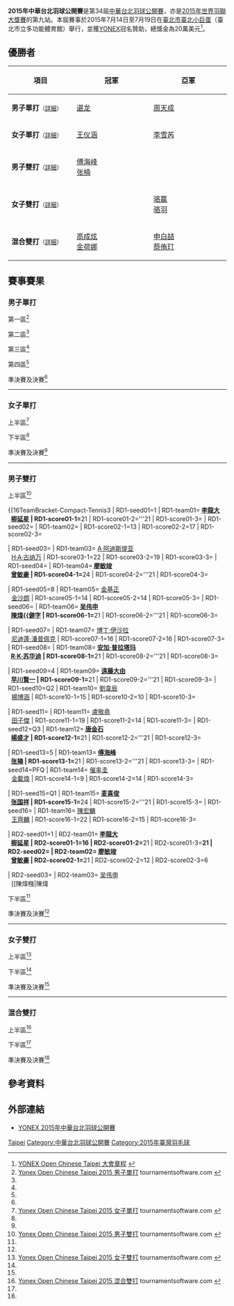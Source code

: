 {{noteTA|G1=Badminton}}
{{infobox badminton event
|name           =2015年中華台北羽球公開賽
|image          =YONEX Open Chinese Taipei 2015.png
|size           =250px 
|dates          =2015年7月14日－7月19日
|number_edition =第34屆
|level          =3A 
|prize_money    =20萬美元
|location       ={{ROC}}[[臺北市|臺北市]]
|venue          =[[臺北小巨蛋|臺北小巨蛋]]
|previous       =2014年中華台北羽球公開賽 
|next           =2016年中華台北羽球公開賽 
}}
'''2015年中華台北羽球公開賽'''是第34屆[[中華台北羽球公開賽|中華台北羽球公開賽]]，亦是[[2015年世界羽聯大獎賽|2015年世界羽聯大獎賽]]的第九站。本屆賽事於2015年7月14日至7月19日在[[臺北市|臺北市]][[臺北小巨蛋|臺北小巨蛋]]（臺北市立多功能體育館）舉行，並獲[[YONEX|YONEX]]冠名贊助，總獎金為20萬美元<ref>[http://www.bwfbadminton.org/file.aspx?id=636539&dl=1 YONEX Open Chinese Taipei 大會章程] {{Wayback|url=http://www.bwfbadminton.org/file.aspx?id=636539&dl=1 |date=20150721053810 }}{{en}}</ref>。

== 優勝者 ==
{| class=wikitable style="font-size:small"
!width="200"|項目
!width="250"|冠軍
!width="250"|亞軍
|-
|'''男子單打'''<small>（[[#男子單打|詳細]]）</small>
|{{flagicon|CHN}} [[谌龙|谌龙]]
|{{flagicon|TPE}} [[周天成|周天成]]
|-
|'''女子單打'''<small>（[[#女子單打|詳細]]）</small>
|{{flagicon|CHN}} [[王仪涵|王仪涵]]
|{{flagicon|CHN}} [[李雪芮|李雪芮]]
|-
|'''男子雙打'''<small>（[[#男子雙打|詳細]]）</small>
|{{flagicon|CHN}} [[傅海峰|傅海峰]]<br/>{{flagicon|CHN}} [[张楠_(羽毛球运动员)|张楠]]
|{{nowrap|{{flagicon|INA}} [[吉德翁·马库斯·费尔纳尔迪|吉德翁·马库斯·费尔纳尔迪]]<br/>{{flagicon|INA}} [[凯文·桑加亚·苏卡穆约|凯文·桑加亚·苏卡穆约]]}}
|-
|'''女子雙打'''<small>（[[#女子雙打|詳細]]）</small>
|{{nowrap|{{flagicon|INA}} [[尼蒂娅·克里欣达·马赫斯瓦里|尼蒂娅·克里欣达·马赫斯瓦里]]<br/>{{flagicon|INA}} [[格雷西娅·波利|格雷西娅·波利]]}}
|{{flagicon|CHN}} [[骆赢|骆赢]]<br/>{{flagicon|CHN}} [[骆羽|骆羽]]
|-
|'''混合雙打'''<small>（[[#混合雙打|詳細]]）</small>
|{{flagicon|KOR}} [[高成炫|高成炫]]<br/>{{flagicon|KOR}} [[金荷娜_(羽毛球運動員)|金荷娜]]
|{{flagicon|KOR}} [[申白喆|申白喆]]<br/>{{flagicon|KOR}} [[蔡侑玎|蔡侑玎]]
|}

== 賽事賽果 ==
=== 男子單打 ===
;第一區<ref name="MS">[http://bwf.tournamentsoftware.com/sport/draw.aspx?id=A1089B9C-2419-418F-BA33-904828BCE203&draw=2 Yonex Open Chinese Taipei 2015 男子單打] {{Webarchive|url=https://archive.is/20150717044321/http://bwf.tournamentsoftware.com/sport/draw.aspx?id=A1089B9C-2419-418F-BA33-904828BCE203&draw=2 |date=2015-07-17 }} tournamentsoftware.com {{en}}</ref>
{{16TeamBracket-Compact-Tennis3
| RD3 = 十六強
| RD4 = 八強

| RD1-seed01=1
| RD1-team01='''{{flagicon|CHN}} [[谌龙|谌龙]]
| RD1-score01-1='''23
| RD1-score01-2='''21
| RD1-score01-3=
| RD1-seed02=
| RD1-team02={{flagicon|MAS}} [[吳順發|吳順發]]
| RD1-score02-1=21
| RD1-score02-2=11
| RD1-score02-3=

| RD1-seed03=PFQ
| RD1-team03='''{{flagicon|IND}} [[萨米尔·维尔马|萨米尔·维尔马]]
| RD1-score03-1=20
| RD1-score03-2='''21
| RD1-score03-3='''21
| RD1-seed04=PFQ
| RD1-team04={{flagicon|TPE}} [[郭柏呈|郭柏呈]]
| RD1-score04-1='''22
| RD1-score04-2=13
| RD1-score04-3=13

| RD1-seed05=15
| RD1-team05='''{{flagicon|TPE}} [[許仁豪|許仁豪]]
| RD1-score05-1='''21
| RD1-score05-2='''21
| RD1-score05-3=
| RD1-seed06=
| RD1-team06={{flagicon|FRA}} [[布里斯·利弗德斯|布里斯·利弗德斯]]
| RD1-score06-1=16
| RD1-score06-2=19
| RD1-score06-3=

| RD1-seed07=
| RD1-team07={{flagicon|INA}} [[乔纳坦·克里斯蒂|乔纳坦·克里斯蒂]]
| RD1-score07-1=19
| RD1-score07-2='''21
| RD1-score07-3=16
| RD1-seed08=
| RD1-team08='''{{nowrap|{{flagicon|THA}} [[科希特·佩尔帕達布|科希特·佩尔帕達布]]}}
| RD1-score08-1='''21
| RD1-score08-2=19
| RD1-score08-3='''21

| RD1-seed09=6
| RD1-team09='''{{flagicon|CHN}} [[王睁茗|王睁茗]]
| RD1-score09-1='''22
| RD1-score09-2=14
| RD1-score09-3='''21
| RD1-seed10=
| RD1-team10={{flagicon|FIN}} [[埃图·海诺|埃图·海诺]]
| RD1-score10-1=20
| RD1-score10-2='''21
| RD1-score10-3=11

| RD1-seed11=
| RD1-team11={{flagicon|JPN}} [[佐佐木翔|佐佐木翔]]
| RD1-score11-1=15
| RD1-score11-2='''21
| RD1-score11-3=16
| RD1-seed12=
| RD1-team12='''{{flagicon|MAS}} [[伊斯干达·祖卡奈因·扎因丁|伊斯干达]]
| RD1-score12-1='''21
| RD1-score12-2=17
| RD1-score12-3='''21

| RD1-seed13=10
| RD1-team13='''{{flagicon|INA}} [[汤米·苏吉亚托|汤米·苏吉亚托]]
| RD1-score13-1='''21
| RD1-score13-2='''21
| RD1-score13-3=
| RD1-seed14=
| RD1-team14={{flagicon|HKG}} [[伍家朗|伍家朗]]
| RD1-score14-1=8
| RD1-score14-2=16
| RD1-score14-3=

| RD1-seed15=
| RD1-team15={{flagicon|KOR}} [[金東勳|金東勳]]
| RD1-score15-1=10
| RD1-score15-2=7
| RD1-score15-3=
| RD1-seed16=
| RD1-team16='''{{flagicon|MAS}} [[李宗伟|李宗伟]]
| RD1-score16-1='''21
| RD1-score16-2='''21
| RD1-score16-3=

| RD2-seed01=1
| RD2-team01='''{{flagicon|CHN}} [[谌龙|谌龙]]
| RD2-score01-1='''21
| RD2-score01-2='''21
| RD2-score01-3=
| RD2-seed02=PFQ
| RD2-team02={{flagicon|IND}} [[萨米尔·维尔马|萨米尔·维尔马]]
| RD2-score02-1=19
| RD2-score02-2=16
| RD2-score02-3=

| RD2-seed03=15
| RD2-team03='''{{flagicon|TPE}} [[許仁豪|許仁豪]]
| RD2-score03-1='''21
| RD2-score03-2=13
| RD2-score03-3='''21
| RD2-seed04=
| RD2-team04={{nowrap|{{flagicon|THA}} [[科希特·佩尔帕達布|科希特·佩尔帕達布]]}}
| RD2-score04-1=16
| RD2-score04-2='''21
| RD2-score04-3=17

| RD2-seed05=6
| RD2-team05='''{{flagicon|CHN}} [[王睁茗|王睁茗]]
| RD2-score05-1='''21
| RD2-score05-2='''21
| RD2-score05-3=
| RD2-seed06=
| RD2-team06={{flagicon|MAS}} [[伊斯干达·祖卡奈因·扎因丁|伊斯干达]]
| RD2-score06-1=18
| RD2-score06-2=15
| RD2-score06-3=

| RD2-seed07=10
| RD2-team07={{flagicon|INA}} [[汤米·苏吉亚托|汤米·苏吉亚托]]
| RD2-score07-1=12
| RD2-score07-2=18
| RD2-score07-3=
| RD2-seed08=
| RD2-team08='''{{flagicon|MAS}} [[李宗伟|李宗伟]]
| RD2-score08-1='''21
| RD2-score08-2='''21
| RD2-score08-3=

| RD3-seed01=1
| RD3-team01='''{{flagicon|CHN}} [[谌龙|谌龙]]
| RD3-score01-1='''21
| RD3-score01-2='''21
| RD3-score01-3=
| RD3-seed02=15
| RD3-team02={{flagicon|TPE}} [[許仁豪|許仁豪]]
| RD3-score02-1=16
| RD3-score02-2=2
| RD3-score02-3=

| RD3-seed03=6
| RD3-team03={{flagicon|CHN}} [[王睁茗|王睁茗]]
| RD3-score03-1=10
| RD3-score03-2=15
| RD3-score03-3=
| RD3-seed04=
| RD3-team04='''{{nowrap|{{flagicon|MAS}} [[李宗伟|李宗伟]]}}
| RD3-score04-1='''21
| RD3-score04-2='''21
| RD3-score04-3=

| RD4-seed01=1
| RD4-team01='''{{flagicon|CHN}} [[谌龙|谌龙]]
| RD4-score01-1=17
| RD4-score01-2='''22
| RD4-score01-3='''21
| RD4-seed02=
| RD4-team02={{nowrap|{{flagicon|MAS}} [[李宗伟|李宗伟]]}}
| RD4-score02-1='''21
| RD4-score02-2=20
| RD4-score02-3=13
}}
;第二區<ref name="MS"/>
{{16TeamBracket-Compact-Tennis3
| RD3 = 十六強
| RD4 = 八強

| RD1-seed01=3
| RD1-team01='''{{nowrap|{{flagicon|IND}} [[斯里坎特·基达姆比|斯里坎特·基达姆比]]}}
| RD1-score01-1='''21
| RD1-score01-2='''21
| RD1-score01-3=
| RD1-seed02=
| RD1-team02={{flagicon|TPE}} [[王子維|王子維]]
| RD1-score02-1=17
| RD1-score02-2=15
| RD1-score02-3=

| RD1-seed03=
| RD1-team03='''{{flagicon|INA}} [[伊赫桑·毛拉纳·穆斯托法|I·M·穆斯托法]]
| RD1-score03-1='''21
| RD1-score03-2='''21
| RD1-score03-3=
| RD1-seed04=
| RD1-team04={{flagicon|TPE}} [[施貴鈞|施貴鈞]]
| RD1-score04-1=14
| RD1-score04-2=10
| RD1-score04-3=

| RD1-seed05=13
| RD1-team05={{flagicon|THA}} [[达农沙·森颂汶素|达农沙·森颂汶素]]
| RD1-score05-1=14
| RD1-score05-2=15
| RD1-score05-3=
| RD1-seed06=Q7
| RD1-team06='''{{flagicon|KOR}} [[許侊熙|許侊熙]]
| RD1-score06-1='''21
| RD1-score06-2='''21
| RD1-score06-3=

| RD1-seed07=
| RD1-team07={{flagicon|SIN}} [[黄梓良|黄梓良]]
| RD1-score07-1='''21
| RD1-score07-2=16
| RD1-score07-3=17
| RD1-seed08=
| RD1-team08='''{{flagicon|EST}} [[劳尔·穆斯特|劳尔·穆斯特]]
| RD1-score08-1=16
| RD1-score08-2='''21
| RD1-score08-3='''21

| RD1-seed09=7
| RD1-team09='''{{flagicon|KOR}} [[孫完虎|孫完虎]]
| RD1-score09-1='''21
| RD1-score09-2='''21
| RD1-score09-3=
| RD1-seed10=
| RD1-team10={{flagicon|INA}} [[菲尔曼·阿卜杜勒·科利克|F·A·科利克]]
| RD1-score10-1=11
| RD1-score10-2=8
| RD1-score10-3=

| RD1-seed11=Q2
| RD1-team11={{flagicon|MAS}} [[哈菲兹哈欣|哈菲兹哈欣]]
| RD1-score11-1='''21
| RD1-score11-2=14
| RD1-score11-3=10
| RD1-seed12=
| RD1-team12='''{{flagicon|KOR}} [[全奕陳|全奕陳]]
| RD1-score12-1=14
| RD1-score12-2='''21
| RD1-score12-3='''21

| RD1-seed13=11
| RD1-team13='''{{flagicon|HKG}} [[魏楠|魏楠]]
| RD1-score13-1=13
| RD1-score13-2='''21
| RD1-score13-3='''21
| RD1-seed14=Q6
| RD1-team14={{flagicon|TPE}} [[楊智傑|楊智傑]]
| RD1-score14-1='''21
| RD1-score14-2=15
| RD1-score14-3=18

| RD1-seed15=Q5
| RD1-team15={{flagicon|TPE}} [[萬佳鑫|萬佳鑫]]
| RD1-score15-1=16
| RD1-score15-2=18
| RD1-score15-3=
| RD1-seed16=Q1
| RD1-team16='''{{flagicon|TPE}} [[程柏偉|程柏偉]]
| RD1-score16-1='''21
| RD1-score16-2='''21
| RD1-score16-3=

| RD2-seed01=3
| RD2-team01={{nowrap|{{flagicon|IND}} [[斯里坎特·基达姆比|斯里坎特·基达姆比]]}}
| RD2-score01-1=19
| RD2-score01-2=18
| RD2-score01-3=
| RD2-seed02=
| RD2-team02='''{{flagicon|INA}} [[伊赫桑·毛拉纳·穆斯托法|I·M·穆斯托法]]
| RD2-score02-1='''21
| RD2-score02-2='''21
| RD2-score02-3=

| RD2-seed03=Q7
| RD2-team03='''{{flagicon|KOR}} [[許侊熙|許侊熙]]
| RD2-score03-1='''21
| RD2-score03-2='''21
| RD2-score03-3=
| RD2-seed04=
| RD2-team04={{flagicon|EST}} [[劳尔·穆斯特|劳尔·穆斯特]]
| RD2-score04-1=17
| RD2-score04-2=11
| RD2-score04-3=

| RD2-seed05=7
| RD2-team05={{flagicon|KOR}} [[孫完虎|孫完虎]]
| RD2-score05-1=16
| RD2-score05-2=16
| RD2-score05-3=
| RD2-seed06=
| RD2-team06='''{{flagicon|KOR}} [[全奕陳|全奕陳]]
| RD2-score06-1='''21
| RD2-score06-2='''21
| RD2-score06-3=

| RD2-seed07=11
| RD2-team07='''{{flagicon|HKG}} [[魏楠|魏楠]]
| RD2-score07-1='''21
| RD2-score07-2='''21
| RD2-score07-3=
| RD2-seed08=Q1
| RD2-team08={{flagicon|TPE}} [[程柏偉|程柏偉]]
| RD2-score08-1=19
| RD2-score08-2=14
| RD2-score08-3=

| RD3-seed01=
| RD3-team01={{nowrap|{{flagicon|INA}} [[伊赫桑·毛拉纳·穆斯托法|I·M·穆斯托法]]}}
| RD3-score01-1='''22
| RD3-score01-2=19
| RD3-score01-3=18
| RD3-seed02=Q7
| RD3-team02='''{{flagicon|KOR}} [[許侊熙|許侊熙]]
| RD3-score02-1=20
| RD3-score02-2='''21
| RD3-score02-3='''21

| RD3-seed03=
| RD3-team03={{flagicon|KOR}} [[全奕陳|全奕陳]]
| RD3-score03-1=13
| RD3-score03-2=19
| RD3-score03-3=
| RD3-seed04=11
| RD3-team04='''{{flagicon|HKG}} [[魏楠|魏楠]]
| RD3-score04-1='''21
| RD3-score04-2='''21
| RD3-score04-3=

| RD4-seed01=Q7
| RD4-team01={{nowrap|{{flagicon|KOR}} [[許侊熙|許侊熙]]}}
| RD4-score01-1='''21
| RD4-score01-2=12
| RD4-score01-3=17
| RD4-seed02=11
| RD4-team02='''{{flagicon|HKG}} [[魏楠|魏楠]]
| RD4-score02-1=14
| RD4-score02-2='''21
| RD4-score02-3='''21
}}
;第三區<ref name="MS"/>
{{16TeamBracket-Compact-Tennis3
| RD3 = 十六強
| RD4 = 八強

| RD1-seed01=Q3
| RD1-team01='''{{flagicon|INA}} [[谢萨·希伦·雷斯塔维托|S·H·雷斯塔维托]]
| RD1-score01-1='''23
| RD1-score01-2='''21
| RD1-score01-3=
| RD1-seed02=
| RD1-team02={{flagicon|IND}} [[拉贾·梅努里·文卡塔·加卢西达|R·M·V·加卢西达]]
| RD1-score02-1=21
| RD1-score02-2=17
| RD1-score02-3=

| RD1-seed03=
| RD1-team03={{flagicon|MAS}} [[刘国伦|刘国伦]]
| RD1-score03-1=11
| RD1-score03-2=16
| RD1-score03-3=
| RD1-seed04=12
| RD1-team04='''{{flagicon|INA}} [[狄奥尼修斯·哈永·伦巴卡|D·H·伦巴卡]]
| RD1-score04-1='''21
| RD1-score04-2='''21
| RD1-score04-3=

| RD1-seed05=
| RD1-team05={{flagicon|SIN}} [[骆建佑|骆建佑]]
| RD1-score05-1=12
| RD1-score05-2='''21
| RD1-score05-3=18
| RD1-seed06=
| RD1-team06='''{{flagicon|TPE}} [[林祐賢|林祐賢]]
| RD1-score06-1='''21
| RD1-score06-2=17
| RD1-score06-3='''21

| RD1-seed07=
| RD1-team07='''{{flagicon|INA}} [[安东尼·金廷|安东尼·金廷]]
| RD1-score07-1='''21
| RD1-score07-2='''21
| RD1-score07-3=
| RD1-seed08=8
| RD1-team08={{flagicon|CHN}} [[田厚威|田厚威]]
| RD1-score08-1=13
| RD1-score08-2=14
| RD1-score08-3=

| RD1-seed09=
| RD1-team09={{flagicon|MAS}} [[张维峰|张维峰]]
| RD1-score09-1=17
| RD1-score09-2=7
| RD1-score09-3=
| RD1-seed10=
| RD1-team10='''{{flagicon|TPE}} [[呂家弘|呂家弘]]
| RD1-score10-1='''21
| RD1-score10-2='''21
| RD1-score10-3=

| RD1-seed11=
| RD1-team11='''{{nowrap|{{flagicon|UKR}} [[阿提姆·波奇塔列夫|阿提姆·波奇塔列夫]]}}
| RD1-score11-1=
| RD1-score11-2=
| RD1-score11-3=
| RD1-seed12=16
| RD1-team12={{nowrap|{{flagicon|JPN}} [[上田拓馬|上田拓馬]] (中途退出)}}
| RD1-score12-1=
| RD1-score12-2=
| RD1-score12-3=

| RD1-seed13=
| RD1-team13='''{{flagicon|KOR}} [[李東根|李東根]]
| RD1-score13-1='''21
| RD1-score13-2='''21
| RD1-score13-3=
| RD1-seed14=
| RD1-team14={{flagicon|INA}} [[西蒙·桑托索|西蒙·桑托索]]
| RD1-score14-1=19
| RD1-score14-2=16
| RD1-score14-3=

| RD1-seed15=PFQ
| RD1-team15={{flagicon|FIN}} [[卡勒·科利约宁|卡勒·科利约宁]]
| RD1-score15-1=18
| RD1-score15-2=10
| RD1-score15-3=
| RD1-seed16=4
| RD1-team16='''{{flagicon|CHN}} [[林丹|林丹]]
| RD1-score16-1='''21
| RD1-score16-2='''21
| RD1-score16-3=

| RD2-seed01=Q3
| RD2-team01={{flagicon|INA}} [[谢萨·希伦·雷斯塔维托|S·H·雷斯塔维托]]
| RD2-score01-1=9
| RD2-score01-2=15
| RD2-score01-3=
| RD2-seed02=12
| RD2-team02='''{{flagicon|INA}} [[狄奥尼修斯·哈永·伦巴卡|D·H·伦巴卡]]
| RD2-score02-1='''21
| RD2-score02-2='''21
| RD2-score02-3=

| RD2-seed03=
| RD2-team03={{flagicon|TPE}} [[林祐賢|林祐賢]]
| RD2-score03-1=18
| RD2-score03-2=11
| RD2-score03-3=
| RD2-seed04=
| RD2-team04='''{{flagicon|INA}} [[安东尼·金廷|安东尼·金廷]]
| RD2-score04-1='''21
| RD2-score04-2='''21
| RD2-score04-3=

| RD2-seed05=
| RD2-team05='''{{flagicon|TPE}} [[呂家弘|呂家弘]]
| RD2-score05-1='''21
| RD2-score05-2=8
| RD2-score05-3='''21
| RD2-seed06=
| RD2-team06={{nowrap|{{flagicon|UKR}} [[阿提姆·波奇塔列夫|阿提姆·波奇塔列夫]]}}
| RD2-score06-1=18
| RD2-score06-2='''21
| RD2-score06-3=11

| RD2-seed07=
| RD2-team07={{flagicon|KOR}} [[李東根|李東根]]
| RD2-score07-1=18
| RD2-score07-2=15
| RD2-score07-3=
| RD2-seed08=4
| RD2-team08='''{{flagicon|CHN}} [[林丹|林丹]]
| RD2-score08-1='''21
| RD2-score08-2='''21
| RD2-score08-3=

| RD3-seed01=12
| RD3-team01={{flagicon|INA}} [[狄奥尼修斯·哈永·伦巴卡|D·H·伦巴卡]]
| RD3-score01-1=16
| RD3-score01-2=14
| RD3-score01-3=
| RD3-seed02=
| RD3-team02='''{{nowrap|{{flagicon|INA}} [[安东尼·金廷|安东尼·金廷]]}}
| RD3-score02-1='''21
| RD3-score02-2='''21
| RD3-score02-3=

| RD3-seed03=
| RD3-team03={{flagicon|TPE}} [[呂家弘|呂家弘]]
| RD3-score03-1=16
| RD3-score03-2=15
| RD3-score03-3=
| RD3-seed04=4
| RD3-team04='''{{flagicon|CHN}} [[林丹|林丹]]
| RD3-score04-1='''21
| RD3-score04-2='''21
| RD3-score04-3=

| RD4-seed01=
| RD4-team01={{nowrap|{{flagicon|INA}} [[安东尼·金廷|安东尼·金廷]]}}
| RD4-score01-1=7
| RD4-score01-2=20
| RD4-score01-3=
| RD4-seed02=4
| RD4-team02='''{{flagicon|CHN}} [[林丹|林丹]]
| RD4-score02-1='''21
| RD4-score02-2='''22
| RD4-score02-3=
}}
;第四區<ref name="MS"/>
{{16TeamBracket-Compact-Tennis3
| RD3 = 十六強
| RD4 = 八強

| RD1-seed01=
| RD1-team01='''{{flagicon|VIE}} [[阮進明|阮進明]]
| RD1-score01-1=15
| RD1-score01-2='''21
| RD1-score01-3='''21
| RD1-seed02=
| RD1-team02={{flagicon|INA}} [[安德鲁·库尔尼亚万·泰德乔诺|A·K·泰德乔诺]]
| RD1-score02-1='''21
| RD1-score02-2=8
| RD1-score02-3=12

| RD1-seed03=
| RD1-team03={{flagicon|INA}} [[索尼·昆科罗|索尼·昆科罗]]
| RD1-score03-1=16
| RD1-score03-2=15
| RD1-score03-3=
| RD1-seed04=9
| RD1-team04='''{{flagicon|HKG}} [[胡贇|胡贇]]
| RD1-score04-1='''21
| RD1-score04-2='''21
| RD1-score04-3=

| RD1-seed05=PFQ
| RD1-team05={{flagicon|INA}} [[安德烈·马尔滕|安德烈·马尔滕]]
| RD1-score05-1=17
| RD1-score05-2='''21
| RD1-score05-3=16
| RD1-seed06=Q8
| RD1-team06='''{{flagicon|TPE}} [[盧紀遠|盧紀遠]]
| RD1-score06-1='''21
| RD1-score06-2=12
| RD1-score06-3='''21

| RD1-seed07=
| RD1-team07={{flagicon|MAS}} [[陳俊翔|陳俊翔]]
| RD1-score07-1=18
| RD1-score07-2=14
| RD1-score07-3=
| RD1-seed08=5
| RD1-team08='''{{flagicon|TPE}} [[周天成|周天成]]
| RD1-score08-1='''21
| RD1-score08-2='''21
| RD1-score08-3=

| RD1-seed09=
| RD1-team09='''{{flagicon|THA}} [[文萨·波萨那|文萨·波萨那]]
| RD1-score09-1='''21
| RD1-score09-2='''21
| RD1-score09-3=
| RD1-seed10=Q4
| RD1-team10={{flagicon|TPE}} [[薛軒億|薛軒億]]
| RD1-score10-1=11
| RD1-score10-2=12
| RD1-score10-3=

| RD1-seed11=
| RD1-team11={{flagicon|JPN}} [[武下利一|武下利一]]
| RD1-score11-1=12
| RD1-score11-2=13
| RD1-score11-3=
| RD1-seed12=14
| RD1-team12='''{{flagicon|HKG}} [[黃永棋|黃永棋]]
| RD1-score12-1='''21
| RD1-score12-2='''21
| RD1-score12-3=

| RD1-seed13=
| RD1-team13={{nowrap|{{flagicon|THA}} [[苏庞余·阿韦辛桑农|苏庞余·阿韦辛桑农]]}}
| RD1-score13-1=14
| RD1-score13-2=15
| RD1-score13-3=
| RD1-seed14=
| RD1-team14='''{{flagicon|INA}} [[Sukamta_Evert|Sukamta Evert]]
| RD1-score14-1='''21
| RD1-score14-2='''21
| RD1-score14-3=

| RD1-seed15=
| RD1-team15={{flagicon|HKG}} [[陳仁傑|陳仁傑]]
| RD1-score15-1=15
| RD1-score15-2=16
| RD1-score15-3=
| RD1-seed16=2
| RD1-team16='''{{flagicon|DEN}} [[简·奥·约根森|简·奥·约根森]]
| RD1-score16-1='''21
| RD1-score16-2='''21
| RD1-score16-3=

| RD2-seed01=
| RD2-team01='''{{flagicon|VIE}} [[阮進明|阮進明]]
| RD2-score01-1='''22
| RD2-score01-2='''21
| RD2-score01-3=
| RD2-seed02=9
| RD2-team02={{flagicon|HKG}} [[胡贇|胡贇]]
| RD2-score02-1=20
| RD2-score02-2=3
| RD2-score02-3=

| RD2-seed03=Q8
| RD2-team03={{flagicon|TPE}} [[盧紀遠|盧紀遠]]
| RD2-score03-1=15
| RD2-score03-2=18
| RD2-score03-3=
| RD2-seed04=5
| RD2-team04='''{{flagicon|TPE}} [[周天成|周天成]]
| RD2-score04-1='''21
| RD2-score04-2='''21
| RD2-score04-3=

| RD2-seed05=
| RD2-team05='''{{flagicon|THA}} [[文萨·波萨那|文萨·波萨那]]
| RD2-score05-1='''21
| RD2-score05-2='''21
| RD2-score05-3=
| RD2-seed06=14
| RD2-team06={{flagicon|HKG}} [[黃永棋|黃永棋]]
| RD2-score06-1=15
| RD2-score06-2=11
| RD2-score06-3=

| RD2-seed07=
| RD2-team07={{nowrap|{{flagicon|INA}} [[Sukamta_Evert|Sukamta Evert]]}}
| RD2-score07-1=11
| RD2-score07-2=15
| RD2-score07-3=
| RD2-seed08=2
| RD2-team08='''{{flagicon|DEN}} [[简·奥·约根森|简·奥·约根森]]
| RD2-score08-1='''21
| RD2-score08-2='''21
| RD2-score08-3=

| RD3-seed01=
| RD3-team01={{flagicon|VIE}} [[阮進明|阮進明]]
| RD3-score01-1=12
| RD3-score01-2=14
| RD3-score01-3=
| RD3-seed02=5
| RD3-team02='''{{flagicon|TPE}} [[周天成|周天成]]
| RD3-score02-1='''21
| RD3-score02-2='''21
| RD3-score02-3=

| RD3-seed03=
| RD3-team03={{flagicon|THA}} [[文萨·波萨那|文萨·波萨那]]
| RD3-score03-1=10
| RD3-score03-2=10
| RD3-score03-3=
| RD3-seed04=2
| RD3-team04='''{{nowrap|{{flagicon|DEN}} [[简·奥·约根森|简·奥·约根森]]}}
| RD3-score04-1='''21
| RD3-score04-2='''21
| RD3-score04-3=

| RD4-seed01=5
| RD4-team01='''{{flagicon|TPE}} [[周天成|周天成]]
| RD4-score01-1=20
| RD4-score01-2='''21
| RD4-score01-3='''21
| RD4-seed02=2
| RD4-team02={{nowrap|{{flagicon|DEN}} [[简·奥·约根森|简·奥·约根森]]}}
| RD4-score02-1='''22
| RD4-score02-2=14
| RD4-score02-3=16
}}
;準決賽及決賽<ref name="MS"/>
{{4TeamBracket-Tennis3-v2
| team-width=200
| RD1-seed1=1
| RD1-team1='''{{flagicon|CHN}} [[谌龙|谌龙]]
| RD1-score1-1='''21
| RD1-score1-2='''21
| RD1-score1-3=
| RD1-seed2=11
| RD1-team2={{flagicon|HKG}} [[魏楠|魏楠]]
| RD1-score2-1=18
| RD1-score2-2=9
| RD1-score2-3=

| RD1-seed3=4
| RD1-team3={{flagicon|CHN}} [[林丹|林丹]]
| RD1-score3-1=19
| RD1-score3-2='''21
| RD1-score3-3=16
| RD1-seed4=5
| RD1-team4='''{{flagicon|TPE}} [[周天成|周天成]]
| RD1-score4-1='''21
| RD1-score4-2=18
| RD1-score4-3='''21

| RD2-seed1=1
| RD2-team1='''{{flagicon|CHN}} [[谌龙|谌龙]]
| RD2-score1-1=15
| RD2-score1-2='''21
| RD2-score1-3='''21
| RD2-seed2=5
| RD2-team2={{flagicon|TPE}} [[周天成|周天成]]
| RD2-score2-1='''21
| RD2-score2-2=9
| RD2-score2-3=6
}}
----

=== 女子單打 ===
;上半區<ref name="WS">[http://bwf.tournamentsoftware.com/sport/draw.aspx?id=A1089B9C-2419-418F-BA33-904828BCE203&draw=4 Yonex Open Chinese Taipei 2015 女子單打] {{Webarchive|url=https://archive.is/20150717044320/http://bwf.tournamentsoftware.com/sport/draw.aspx?id=A1089B9C-2419-418F-BA33-904828BCE203&draw=4 |date=2015-07-17 }} tournamentsoftware.com {{en}}</ref>
{{16TeamBracket-Compact-Tennis3
| RD1-seed01=1
| RD1-team01='''{{flagicon|THA}} [[拉差诺·因达农|拉差诺·因达农]]
| RD1-score01-1='''21
| RD1-score01-2='''21
| RD1-score01-3=
| RD1-seed02=PFQ
| RD1-team02={{flagicon|VIE}} [[武氏妆|武氏妆]]
| RD1-score02-1=12
| RD1-score02-2=11
| RD1-score02-3=

| RD1-seed03=
| RD1-team03='''{{flagicon|CHN}} [[孙瑜_(羽毛球运动员)|孙瑜]]
| RD1-score03-1='''21
| RD1-score03-2=18
| RD1-score03-3='''21
| RD1-seed04=
| RD1-team04={{flagicon|HKG}} [[葉姵延|葉姵延]]
| RD1-score04-1=10
| RD1-score04-2='''21
| RD1-score04-3=8

| RD1-seed05=PFQ
| RD1-team05={{flagicon|SIN}} [[陈嘉园|陈嘉园]]
| RD1-score05-1='''21
| RD1-score05-2=11
| RD1-score05-3=13
| RD1-seed06=Q4
| RD1-team06='''{{flagicon|INA}} [[菲特里亚尼|菲特里亚尼]]
| RD1-score06-1=13
| RD1-score06-2='''21
| RD1-score06-3='''21

| RD1-seed07=
| RD1-team07={{nowrap|{{flagicon|INA}} [[玛丽亚·费贝·库苏马斯图蒂|M·F·库苏马斯图蒂]]}}
| RD1-score07-1=15
| RD1-score07-2=10
| RD1-score07-3=
| RD1-seed08=
| RD1-team08='''{{flagicon|KOR}} [[裴延姝|裴延姝]]
| RD1-score08-1='''21
| RD1-score08-2='''21
| RD1-score08-3=

| RD1-seed09=4
| RD1-team09='''{{flagicon|CHN}} [[王適嫻|王適嫻]]
| RD1-score09-1='''21
| RD1-score09-2='''21
| RD1-score09-3=
| RD1-seed10=
| RD1-team10={{flagicon|JPN}} [[三谷美菜津|三谷美菜津]]
| RD1-score10-1=8
| RD1-score10-2=16
| RD1-score10-3=

| RD1-seed11=
| RD1-team11={{flagicon|TPE}} [[白馭珀|白馭珀]]
| RD1-score11-1=13
| RD1-score11-2=14
| RD1-score11-3=
| RD1-seed12=
| RD1-team12='''{{flagicon|JPN}} [[高橋沙也加|高橋沙也加]]
| RD1-score12-1='''21
| RD1-score12-2='''21
| RD1-score12-3=

| RD1-seed13=
| RD1-team13='''{{flagicon|CHN}} [[王仪涵|王仪涵]]
| RD1-score13-1='''21
| RD1-score13-2='''21
| RD1-score13-3=
| RD1-seed14=
| RD1-team14={{flagicon|TPE}} [[李佳馨|李佳馨]]
| RD1-score14-1=14
| RD1-score14-2=3
| RD1-score14-3=

| RD1-seed15=Q1
| RD1-team15='''{{flagicon|THA}} [[蓬帕威·磋楚翁|蓬帕威·磋楚翁]]
| RD1-score15-1='''21
| RD1-score15-2=20
| RD1-score15-3='''21
| RD1-seed16=
| RD1-team16={{flagicon|JPN}} [[橋本由衣|橋本由衣]]
| RD1-score16-1=16
| RD1-score16-2='''22
| RD1-score16-3=17

| RD2-seed01=1
| RD2-team01='''{{nowrap|{{flagicon|THA}} [[拉差诺·因达农|拉差诺·因达农]]}}
| RD2-score01-1='''21
| RD2-score01-2=14
| RD2-score01-3='''21
| RD2-seed02=
| RD2-team02={{flagicon|CHN}} [[孙瑜_(羽毛球运动员)|孙瑜]]
| RD2-score02-1=6
| RD2-score02-2='''21
| RD2-score02-3=11

| RD2-seed03=Q4
| RD2-team03={{flagicon|INA}} [[菲特里亚尼|菲特里亚尼]]
| RD2-score03-1=10
| RD2-score03-2=13
| RD2-score03-3=
| RD2-seed04=
| RD2-team04='''{{flagicon|KOR}} [[裴延姝|裴延姝]]
| RD2-score04-1='''21
| RD2-score04-2='''21
| RD2-score04-3=

| RD2-seed05=4
| RD2-team05='''{{flagicon|CHN}} [[王適嫻|王適嫻]]
| RD2-score05-1='''21
| RD2-score05-2=10
| RD2-score05-3='''24
| RD2-seed06=
| RD2-team06={{flagicon|JPN}} [[高橋沙也加|高橋沙也加]]
| RD2-score06-1=18
| RD2-score06-2='''21
| RD2-score06-3=22

| RD2-seed07=6
| RD2-team07='''{{flagicon|CHN}} [[王仪涵|王仪涵]]
| RD2-score07-1='''21
| RD2-score07-2='''23
| RD2-score07-3=
| RD2-seed08=Q1
| RD2-team08={{flagicon|THA}} [[蓬帕威·磋楚翁|蓬帕威·磋楚翁]]
| RD2-score08-1=13
| RD2-score08-2=21
| RD2-score08-3=

| RD3-seed01=1
| RD3-team01='''{{nowrap|{{flagicon|THA}} [[拉差诺·因达农|拉差诺·因达农]]}}
| RD3-score01-1='''21
| RD3-score01-2='''21
| RD3-score01-3=
| RD3-seed02=
| RD3-team02={{flagicon|KOR}} [[裴延姝|裴延姝]]
| RD3-score02-1=12
| RD3-score02-2=14
| RD3-score02-3=

| RD3-seed03=4
| RD3-team03={{flagicon|CHN}} [[王適嫻|王適嫻]]
| RD3-score03-1='''21
| RD3-score03-2=10
| RD3-score03-3=17
| RD3-seed04=6
| RD3-team04='''{{flagicon|CHN}} [[王仪涵|王仪涵]]
| RD3-score04-1=10
| RD3-score04-2='''21
| RD3-score04-3='''21

| RD4-seed01=1
| RD4-team01={{nowrap|{{flagicon|THA}} [[拉差诺·因达农|拉差诺·因达农]]}}
| RD4-score01-1=20
| RD4-score01-2=18
| RD4-score01-3=
| RD4-seed02=6
| RD4-team02='''{{flagicon|CHN}} [[王仪涵|王仪涵]]
| RD4-score02-1='''22
| RD4-score02-2='''21
| RD4-score02-3=
}}
;下半區<ref name="WS"/>
{{16TeamBracket-Compact-Tennis3
| RD1-seed01=
| RD1-team01='''{{flagicon|KOR}} [[金效旻|金效旻]]
| RD1-score01-1=19
| RD1-score01-2='''21
| RD1-score01-3='''21
| RD1-seed02=Q3
| RD1-team02={{flagicon|TPE}} [[宋碩芸|宋碩芸]]
| RD1-score02-1='''21
| RD1-score02-2=4
| RD1-score02-3=13

| RD1-seed03=
| RD1-team03='''{{flagicon|JPN}} [[佐藤冴香|佐藤冴香]]
| RD1-score03-1='''21
| RD1-score03-2='''21
| RD1-score03-3=
| RD1-seed04=5
| RD1-team04={{flagicon|KOR}} [[成池鉉|成池鉉]]
| RD1-score04-1=19
| RD1-score04-2=16
| RD1-score04-3=

| RD1-seed05=
| RD1-team05={{flagicon|INA}} [[琳达·韦尼·法内特里|L·W·法内特里]]
| RD1-score05-1=19
| RD1-score05-2=19
| RD1-score05-3=
| RD1-seed06=
| RD1-team06='''{{flagicon|IND}} [[普萨拉·文卡塔·辛杜|P·V·辛杜]]
| RD1-score06-1='''21
| RD1-score06-2='''21
| RD1-score06-3=

| RD1-seed07=
| RD1-team07={{flagicon|JPN}} [[大堀彩|大堀彩]]
| RD1-score07-1='''21
| RD1-score07-2=15
| RD1-score07-3=9
| RD1-seed08=3
| RD1-team08='''{{flagicon|TPE}} [[戴資穎|戴資穎]]
| RD1-score08-1=12
| RD1-score08-2='''21
| RD1-score08-3='''21

| RD1-seed09=
| RD1-team09={{flagicon|HKG}} [[張雁宜|張雁宜]]
| RD1-score09-1=14
| RD1-score09-2=17
| RD1-score09-3=
| RD1-seed10=
| RD1-team10='''{{flagicon|THA}} [[妮查恩·金达蓬|妮查恩·金达蓬]]
| RD1-score10-1='''21
| RD1-score10-2='''21
| RD1-score10-3=

| RD1-seed11=
| RD1-team11={{flagicon|TPE}} [[許雅晴|許雅晴]]
| RD1-score11-1=18
| RD1-score11-2=11
| RD1-score11-3=
| RD1-seed12=8
| RD1-team12='''{{flagicon|JPN}} [[奧原希望|奧原希望]]
| RD1-score12-1='''21
| RD1-score12-2='''21
| RD1-score12-3=

| RD1-seed13=
| RD1-team13='''{{nowrap|{{flagicon|THA}} [[蓬迪·布拉那巴硕|蓬迪·布拉那巴硕]]}}
| RD1-score13-1='''21
| RD1-score13-2=11
| RD1-score13-3='''21
| RD1-seed14=
| RD1-team14={{flagicon|JPN}} [[今別府香里|今別府香里]]
| RD1-score14-1=13
| RD1-score14-2='''21
| RD1-score14-3=17

| RD1-seed15=
| RD1-team15={{flagicon|THA}} [[布桑兰·恩布鲁庞|布桑兰·恩布鲁庞]]
| RD1-score15-1='''21
| RD1-score15-2=12
| RD1-score15-3=19
| RD1-seed16=2
| RD1-team16='''{{flagicon|CHN}} [[李雪芮|李雪芮]]
| RD1-score16-1=17
| RD1-score16-2='''21
| RD1-score16-3='''21

| RD2-seed01=
| RD2-team01={{flagicon|KOR}} [[金效旻|金效旻]]
| RD2-score01-1=17
| RD2-score01-2=7
| RD2-score01-3=
| RD2-seed02=
| RD2-team02='''{{flagicon|JPN}} [[佐藤冴香|佐藤冴香]]
| RD2-score02-1='''21
| RD2-score02-2='''21
| RD2-score02-3=

| RD2-seed03=
| RD2-team03={{flagicon|IND}} [[普萨拉·文卡塔·辛杜|P·V·辛杜]]
| RD2-score03-1=15
| RD2-score03-2=17
| RD2-score03-3=
| RD2-seed04=3
| RD2-team04='''{{flagicon|TPE}} [[戴資穎|戴資穎]]
| RD2-score04-1='''21
| RD2-score04-2='''21
| RD2-score04-3=

| RD2-seed05=
| RD2-team05={{flagicon|THA}} [[妮查恩·金达蓬|妮查恩·金达蓬]]
| RD2-score05-1=14
| RD2-score05-2=16
| RD2-score05-3=
| RD2-seed06=8
| RD2-team06='''{{flagicon|JPN}} [[奧原希望|奧原希望]]
| RD2-score06-1='''21
| RD2-score06-2='''21
| RD2-score06-3=

| RD2-seed07=
| RD2-team07={{nowrap|{{flagicon|THA}} [[蓬迪·布拉那巴硕|蓬迪·布拉那巴硕]]}}
| RD2-score07-1=18
| RD2-score07-2=17
| RD2-score07-3=
| RD2-seed08=2
| RD2-team08='''{{flagicon|CHN}} [[李雪芮|李雪芮]]
| RD2-score08-1='''21
| RD2-score08-2='''21
| RD2-score08-3=

| RD3-seed01=
| RD3-team01={{flagicon|JPN}} [[佐藤冴香|佐藤冴香]]
| RD3-score01-1=14
| RD3-score01-2=18
| RD3-score01-3=
| RD3-seed02=3
| RD3-team02='''{{flagicon|TPE}} [[戴資穎|戴資穎]]
| RD3-score02-1='''21
| RD3-score02-2='''21
| RD3-score02-3=

| RD3-seed03=8
| RD3-team03={{flagicon|JPN}} [[奧原希望|奧原希望]]
| RD3-score03-1=12
| RD3-score03-2=12
| RD3-score03-3=
| RD3-seed04=2
| RD3-team04='''{{flagicon|CHN}} [[李雪芮|李雪芮]]
| RD3-score04-1='''21
| RD3-score04-2='''21
| RD3-score04-3=

| RD4-seed01=3
| RD4-team01={{flagicon|TPE}} [[戴資穎|戴資穎]]
| RD4-score01-1=17
| RD4-score01-2=14
| RD4-score01-3=
| RD4-seed02=2
| RD4-team02='''{{flagicon|CHN}} [[李雪芮|李雪芮]]
| RD4-score02-1='''21
| RD4-score02-2='''21
| RD4-score02-3=
}}
;準決賽及決賽<ref name="WS"/>
{{4TeamBracket-Tennis3-v2
| team-width=200
| RD1-seed1=1
| RD1-team1={{nowrap|{{flagicon|THA}} [[拉差诺·因达农|拉差诺·因达农]]}}
| RD1-score1-1=20
| RD1-score1-2=18
| RD1-score1-3=
| RD1-seed2=6
| RD1-team2='''{{flagicon|CHN}} [[王仪涵|王仪涵]]
| RD1-score2-1='''22
| RD1-score2-2='''21
| RD1-score2-3=

| RD1-seed3=3
| RD1-team3={{flagicon|TPE}} [[戴資穎|戴資穎]]
| RD1-score3-1=17
| RD1-score3-2=14
| RD1-score3-3=
| RD1-seed4=2
| RD1-team4='''{{flagicon|CHN}} [[李雪芮|李雪芮]]
| RD1-score4-1='''21
| RD1-score4-2='''21
| RD1-score4-3=

| RD2-seed1=6
| RD2-team1='''{{flagicon|CHN}} [[王仪涵|王仪涵]]
| RD2-score1-1='''21
| RD2-score1-2='''21
| RD2-score1-3=
| RD2-seed2=2
| RD2-team2={{flagicon|CHN}} [[李雪芮|李雪芮]]
| RD2-score2-1=10
| RD2-score2-2=9
| RD2-score2-3=
}}
----

=== 男子雙打 ===
;上半區<ref name="MD">[http://bwf.tournamentsoftware.com/sport/draw.aspx?id=A1089B9C-2419-418F-BA33-904828BCE203&draw=6 Yonex Open Chinese Taipei 2015 男子雙打] {{Webarchive|url=https://archive.is/20150717044318/http://bwf.tournamentsoftware.com/sport/draw.aspx?id=A1089B9C-2419-418F-BA33-904828BCE203&draw=6 |date=2015-07-17 }} tournamentsoftware.com {{en}}</ref>
{{16TeamBracket-Compact-Tennis3
| RD1-seed01=1
| RD1-team01='''{{flagicon|KOR}} [[李龍大|李龍大]]<br/> {{flagicon|KOR}} [[柳延星|柳延星]]
| RD1-score01-1='''21
| RD1-score01-2='''21
| RD1-score01-3=
| RD1-seed02=
| RD1-team02={{nowrap|{{flagicon|INA}} [[贝里·安格里亚万|贝里·安格里亚万]]<br/> {{flagicon|INA}} [[利安·阿刚·萨普特拉|R·A·萨普特拉]]}}
| RD1-score02-1=13
| RD1-score02-2=17
| RD1-score02-3=

| RD1-seed03=
| RD1-team03={{flagicon|INA}} [[安德烈·阿迪斯提亚|A·阿迪斯提亚]]<br/> {{flagicon|INA}} [[亨德拉·阿普利达·古纳万|H·A·古纳万]]
| RD1-score03-1=22
| RD1-score03-2=19
| RD1-score03-3=
| RD1-seed04=
| RD1-team04='''{{flagicon|TPE}} [[廖敏竣|廖敏竣]]<br/> {{flagicon|TPE}} [[曾敏豪|曾敏豪]]
| RD1-score04-1='''24
| RD1-score04-2='''21
| RD1-score04-3=

| RD1-seed05=8
| RD1-team05={{flagicon|KOR}} [[金基正|金基正]]<br/> {{flagicon|KOR}} [[金沙朗|金沙朗]]
| RD1-score05-1=14
| RD1-score05-2=14
| RD1-score05-3=
| RD1-seed06=
| RD1-team06='''{{flagicon|MAS}} [[吴伟申|吴伟申]]<br/> {{flagicon|MAS}} [[陳煒𣚦|陳煒{{僻字]]
| RD1-score06-1='''21
| RD1-score06-2='''21
| RD1-score06-3=

| RD1-seed07=
| RD1-team07={{flagicon|THA}} [[博丁·伊沙拉|博丁·伊沙拉]]<br/> {{flagicon|THA}} [[尼迪蓬·潘普佩克|尼迪蓬·潘普佩克]]
| RD1-score07-1=16
| RD1-score07-2=16
| RD1-score07-3=
| RD1-seed08=
| RD1-team08='''{{flagicon|INA}} [[安加·普拉塔玛|安加·普拉塔玛]]<br/> {{flagicon|INA}} [[里奇·卡兰达·苏华迪|R·K·苏华迪]]
| RD1-score08-1='''21
| RD1-score08-2='''21
| RD1-score08-3=

| RD1-seed09=4
| RD1-team09='''{{flagicon|JPN}} [[遠藤大由|遠藤大由]]<br/> {{flagicon|JPN}} [[早川賢一|早川賢一]]
| RD1-score09-1='''21
| RD1-score09-2='''21
| RD1-score09-3=
| RD1-seed10=Q2
| RD1-team10={{flagicon|TPE}} [[劉韋辰_(羽毛球運動員)|劉韋辰]]<br/> {{flagicon|TPE}} [[楊博涵|楊博涵]]
| RD1-score10-1=15
| RD1-score10-2=10
| RD1-score10-3=

| RD1-seed11=
| RD1-team11={{flagicon|TPE}} [[盧敬堯|盧敬堯]]<br/> {{flagicon|TPE}} [[田子傑|田子傑]]
| RD1-score11-1=19
| RD1-score11-2=14
| RD1-score11-3=
| RD1-seed12=Q3
| RD1-team12='''{{flagicon|HKG}} [[唐金石|唐金石]]<br/> {{flagicon|HKG}} [[楊盛才|楊盛才]]
| RD1-score12-1='''21
| RD1-score12-2='''21
| RD1-score12-3=

| RD1-seed13=5
| RD1-team13='''{{flagicon|CHN}} [[傅海峰|傅海峰]]<br/> {{flagicon|CHN}} [[张楠_(羽毛球运动员)|张楠]]
| RD1-score13-1='''21
| RD1-score13-2='''21
| RD1-score13-3=
| RD1-seed14=PFQ
| RD1-team14={{flagicon|KOR}} [[催率圭|催率圭]]<br/> {{flagicon|KOR}} [[金載煥|金載煥]]
| RD1-score14-1=9
| RD1-score14-2=14
| RD1-score14-3=

| RD1-seed15=Q1
| RD1-team15='''{{flagicon|MAS}} [[麦喜俊|麦喜俊]]<br/> {{flagicon|MAS}} [[张国祥_(羽毛球运动员)|张国祥]]
| RD1-score15-1='''24
| RD1-score15-2='''21
| RD1-score15-3=
| RD1-seed16=
| RD1-team16={{flagicon|TPE}} [[陳宏麟|陳宏麟]]<br/> {{flagicon|TPE}} [[王齊麟|王齊麟]]
| RD1-score16-1=22
| RD1-score16-2=15
| RD1-score16-3=

| RD2-seed01=1
| RD2-team01='''{{flagicon|KOR}} [[李龍大|李龍大]]<br/> {{flagicon|KOR}} [[柳延星|柳延星]]
| RD2-score01-1=16
| RD2-score01-2='''21
| RD2-score01-3='''21
| RD2-seed02=
| RD2-team02={{flagicon|TPE}} [[廖敏竣|廖敏竣]]<br/> {{flagicon|TPE}} [[曾敏豪|曾敏豪]]
| RD2-score02-1='''21
| RD2-score02-2=12
| RD2-score02-3=6

| RD2-seed03=
| RD2-team03={{flagicon|MAS}} [[吴伟申|吴伟申]]<br/> {{flagicon|MAS}} [[陳煒𣚦|陳煒{{僻字]]
| RD2-score03-1=12
| RD2-score03-2='''21
| RD2-score03-3=15
| RD2-seed04=
| RD2-team04='''{{nowrap|{{flagicon|INA}} [[安加·普拉塔玛|安加·普拉塔玛]]<br/> {{flagicon|INA}} [[里奇·卡兰达·苏华迪|R·K·苏华迪]]}}
| RD2-score04-1='''21
| RD2-score04-2=13
| RD2-score04-3='''21

| RD2-seed05=4
| RD2-team05='''{{flagicon|JPN}} [[遠藤大由|遠藤大由]]<br/> {{flagicon|JPN}} [[早川賢一|早川賢一]]
| RD2-score05-1='''21
| RD2-score05-2='''21
| RD2-score05-3=
| RD2-seed06=Q3
| RD2-team06={{flagicon|HKG}} [[唐金石|唐金石]]<br/> {{flagicon|HKG}} [[楊盛才|楊盛才]]
| RD2-score06-1=17
| RD2-score06-2=8
| RD2-score06-3=

| RD2-seed07=5
| RD2-team07='''{{flagicon|CHN}} [[傅海峰|傅海峰]]<br/> {{flagicon|CHN}} [[张楠_(羽毛球运动员)|张楠]]
| RD2-score07-1='''21
| RD2-score07-2='''21
| RD2-score07-3=
| RD2-seed08=Q1
| RD2-team08={{flagicon|MAS}} [[麦喜俊|麦喜俊]]<br/> {{flagicon|MAS}} [[张国祥_(羽毛球运动员)|张国祥]]
| RD2-score08-1=12
| RD2-score08-2=8
| RD2-score08-3=

| RD3-seed01=1
| RD3-team01='''{{flagicon|KOR}} [[李龍大|李龍大]]<br/> {{flagicon|KOR}} [[柳延星|柳延星]]
| RD3-score01-1='''21
| RD3-score01-2=24
| RD3-score01-3='''21
| RD3-seed02=
| RD3-team02={{nowrap|{{flagicon|INA}} [[安加·普拉塔玛|安加·普拉塔玛]]<br/> {{flagicon|INA}} [[里奇·卡兰达·苏华迪|R·K·苏华迪]]}}
| RD3-score02-1=16
| RD3-score02-2='''26
| RD3-score02-3=14

| RD3-seed03=4
| RD3-team03={{flagicon|JPN}} [[遠藤大由|遠藤大由]]<br/> {{flagicon|JPN}} [[早川賢一|早川賢一]]
| RD3-score03-1=24
| RD3-score03-2=14
| RD3-score03-3=
| RD3-seed04=5
| RD3-team04='''{{flagicon|CHN}} [[傅海峰|傅海峰]]<br/> {{flagicon|CHN}} [[张楠_(羽毛球运动员)|张楠]]
| RD3-score04-1='''26
| RD3-score04-2='''21
| RD3-score04-3=

| RD4-seed01=1
| RD4-team01={{nowrap|{{flagicon|KOR}} [[李龍大|李龍大]]<br/> {{flagicon|KOR}} [[柳延星|柳延星]]}}
| RD4-score01-1=16
| RD4-score01-2=18
| RD4-score01-3=
| RD4-seed02=5
| RD4-team02='''{{nowrap|{{flagicon|CHN}} [[傅海峰|傅海峰]]<br/> {{flagicon|CHN}} [[张楠_(羽毛球运动员)|张楠]]}}
| RD4-score02-1='''21
| RD4-score02-2='''21
| RD4-score02-3=
}}
;下半區<ref name="MD"/>
{{16TeamBracket-Compact-Tennis3
| RD1-seed01=
| RD1-team01={{flagicon|MAS}} [[古健傑|古健傑]]<br/> {{flagicon|MAS}} [[陳文宏_(羽毛球運動員)|陳文宏]]
| RD1-score01-1=18
| RD1-score01-2=24
| RD1-score01-3=
| RD1-seed02=
| RD1-team02='''{{flagicon|JPN}} [[嘉村健士|嘉村健士]]<br/> {{flagicon|JPN}} [[園田啟悟|園田啟悟]]
| RD1-score02-1='''21
| RD1-score02-2='''26
| RD1-score02-3=

| RD1-seed03=
| RD1-team03={{flagicon|JPN}} [[數野健太|數野健太]]<br/> {{flagicon|JPN}} [[山田和司|山田和司]]
| RD1-score03-1=19
| RD1-score03-2=13
| RD1-score03-3=
| RD1-seed04=7
| RD1-team04='''{{flagicon|KOR}} [[高成炫|高成炫]]<br/> {{flagicon|KOR}} [[申白喆|申白喆]]
| RD1-score04-1='''21
| RD1-score04-2='''21
| RD1-score04-3=

| RD1-seed05=
| RD1-team05='''{{flagicon|JPN}} [[橋本博且|橋本博且]]<br/> {{flagicon|JPN}} [[平田典靖|平田典靖]]
| RD1-score05-1='''21
| RD1-score05-2='''21
| RD1-score05-3=
| RD1-seed06=
| RD1-team06={{flagicon|INA}} [[伊尔凡·法蒂拉赫|伊尔凡·法蒂拉赫]]<br/> {{flagicon|INA}} [[马尔基斯·基多|马尔基斯·基多]]
| RD1-score06-1=18
| RD1-score06-2=10
| RD1-score06-3=

| RD1-seed07=
| RD1-team07={{flagicon|TPE}} [[林家佑|林家佑]]<br/> {{flagicon|TPE}} [[巫孝霖|巫孝霖]]
| RD1-score07-1=18
| RD1-score07-2=17
| RD1-score07-3=
| RD1-seed08=3
| RD1-team08='''{{flagicon|INA}} [[穆罕默德·阿赫桑|穆罕默德·阿赫桑]]<br/> {{flagicon|INA}} [[亨德拉·塞蒂亚万|亨德拉·塞蒂亚万]]
| RD1-score08-1='''21
| RD1-score08-2='''21
| RD1-score08-3=

| RD1-seed09=
| RD1-team09={{flagicon|FRA}} [[巴蒂斯特·卡雷姆|巴蒂斯特·卡雷姆]]<br/> {{flagicon|FRA}} [[罗南·拉巴尔|罗南·拉巴尔]]
| RD1-score09-1='''24
| RD1-score09-2=14
| RD1-score09-3=21
| RD1-seed10=PFQ
| RD1-team10='''{{nowrap|{{flagicon|NED}} [[鲁德·博世|鲁德·博世]]<br/> {{flagicon|NZL}} [[奥利弗·莱顿-戴维斯|奥利弗·莱顿-戴维斯]]}}
| RD1-score10-1=22
| RD1-score10-2='''21
| RD1-score10-3='''23

| RD1-seed11=
| RD1-team11='''{{flagicon|INA}} [[吉德翁·马库斯·费尔纳尔迪|G·M·费尔纳尔迪]]<br/> {{flagicon|INA}} [[凯文·桑加亚·苏卡穆约|K·S·苏卡穆约]]
| RD1-score11-1=17
| RD1-score11-2='''21
| RD1-score11-3='''21
| RD1-seed12=6
| RD1-team12={{flagicon|TPE}} [[李勝木|李勝木]]<br/> {{flagicon|TPE}} [[蔡佳欣|蔡佳欣]]
| RD1-score12-1='''21
| RD1-score12-2=16
| RD1-score12-3=17

| RD1-seed13=
| RD1-team13='''{{flagicon|INA}} [[瓦赫尤·那亚卡·阿亚·邦卡亚尼拉|W·N·A·邦卡亚尼拉]]<br/> {{flagicon|INA}} [[阿迪·尤苏夫|阿迪·尤苏夫]]
| RD1-score13-1='''22
| RD1-score13-2=14
| RD1-score13-3='''22
| RD1-seed14=Q4
| RD1-team14={{flagicon|MAS}} [[徐家铭|徐家铭]]<br/> {{flagicon|MAS}} [[区耀汉|区耀汉]]
| RD1-score14-1=20
| RD1-score14-2='''21
| RD1-score14-3=20

| RD1-seed15=
| RD1-team15='''{{flagicon|JPN}} [[井上拓斗|井上拓斗]]<br/> {{flagicon|JPN}} [[金子祐樹|金子祐樹]]
| RD1-score15-1='''21
| RD1-score15-2=18
| RD1-score15-3='''21
| RD1-seed16=2
| RD1-team16={{flagicon|CHN}} [[柴飚|柴飚]]<br/> {{flagicon|CHN}} [[洪炜|洪炜]]
| RD1-score16-1=17
| RD1-score16-2='''21
| RD1-score16-3=13

| RD2-seed01=
| RD2-team01={{flagicon|JPN}} [[嘉村健士|嘉村健士]]<br/> {{flagicon|JPN}} [[園田啟悟|園田啟悟]]
| RD2-score01-1=19
| RD2-score01-2=15
| RD2-score01-3=
| RD2-seed02=7
| RD2-team02='''{{flagicon|KOR}} [[高成炫|高成炫]]<br/> {{flagicon|KOR}} [[申白喆|申白喆]]
| RD2-score02-1='''21
| RD2-score02-2='''21
| RD2-score02-3=

| RD2-seed03=
| RD2-team03={{flagicon|JPN}} [[橋本博且|橋本博且]]<br/> {{flagicon|JPN}} [[平田典靖|平田典靖]]
| RD2-score03-1=16
| RD2-score03-2=14
| RD2-score03-3=
| RD2-seed04=3
| RD2-team04='''{{flagicon|INA}} [[穆罕默德·阿赫桑|穆罕默德·阿赫桑]]<br/> {{flagicon|INA}} [[亨德拉·塞蒂亚万|亨德拉·塞蒂亚万]]
| RD2-score04-1='''21
| RD2-score04-2='''21
| RD2-score04-3=

| RD2-seed05=PFQ
| RD2-team05={{nowrap|{{flagicon|NED}} [[鲁德·博世|鲁德·博世]] (中途退出)<br/> {{flagicon|NZL}} [[奥利弗·莱顿-戴维斯|奥利弗·莱顿-戴维斯]]}}
| RD2-score05-1=10
| RD2-score05-2=''13
| RD2-score05-3=
| RD2-seed06=
| RD2-team06='''{{flagicon|INA}} [[吉德翁·马库斯·费尔纳尔迪|G·M·费尔纳尔迪]]<br/> {{flagicon|INA}} [[凯文·桑加亚·苏卡穆约|K·S·苏卡穆约]]
| RD2-score06-1='''21
| RD2-score06-2=''17
| RD2-score06-3=

| RD2-seed07=
| RD2-team07={{flagicon|INA}} [[瓦赫尤·那亚卡·阿亚·邦卡亚尼拉|W·N·A·邦卡亚尼拉]]<br/> {{flagicon|INA}} [[阿迪·尤苏夫|阿迪·尤苏夫]]
| RD2-score07-1=11
| RD2-score07-2=13
| RD2-score07-3=
| RD2-seed08=
| RD2-team08='''{{flagicon|JPN}} [[井上拓斗|井上拓斗]]<br/> {{flagicon|JPN}} [[金子祐樹|金子祐樹]]
| RD2-score08-1='''21
| RD2-score08-2='''21
| RD2-score08-3=

| RD3-seed01=7
| RD3-team01={{flagicon|KOR}} [[高成炫|高成炫]]<br/> {{flagicon|KOR}} [[申白喆|申白喆]]
| RD3-score01-1=15
| RD3-score01-2='''23
| RD3-score01-3=19
| RD3-seed02=3
| RD3-team02='''{{nowrap|{{flagicon|INA}} [[穆罕默德·阿赫桑|穆罕默德·阿赫桑]]<br/> {{flagicon|INA}} [[亨德拉·塞蒂亚万|亨德拉·塞蒂亚万]]}}
| RD3-score02-1='''21
| RD3-score02-2=21
| RD3-score02-3='''21

| RD3-seed03=
| RD3-team03='''{{nowrap|{{flagicon|INA}} [[吉德翁·马库斯·费尔纳尔迪|G·M·费尔纳尔迪]]<br/> {{flagicon|INA}} [[凯文·桑加亚·苏卡穆约|K·S·苏卡穆约]]}}
| RD3-score03-1='''21
| RD3-score03-2='''21
| RD3-score03-3=
| RD3-seed04=
| RD3-team04={{flagicon|JPN}} [[井上拓斗|井上拓斗]]<br/> {{flagicon|JPN}} [[金子祐樹|金子祐樹]]
| RD3-score04-1=19
| RD3-score04-2=18
| RD3-score04-3=

| RD4-seed01=3
| RD4-team01={{flagicon|INA}} [[穆罕默德·阿赫桑|穆罕默德·阿赫桑]]<br/> {{flagicon|INA}} [[亨德拉·塞蒂亚万|亨德拉·塞蒂亚万]]
| RD4-score01-1=19
| RD4-score01-2=17
| RD4-score01-3=
| RD4-seed02=
| RD4-team02='''{{nowrap|{{flagicon|INA}} [[吉德翁·马库斯·费尔纳尔迪|G·M·费尔纳尔迪]]<br/> {{flagicon|INA}} [[凯文·桑加亚·苏卡穆约|K·S·苏卡穆约]]}}
| RD4-score02-1='''21
| RD4-score02-2='''21
| RD4-score02-3=
}}
;準決賽及決賽<ref name="MD"/>
{{4TeamBracket-Tennis3-v2
| team-width=200
| RD1-seed1=1
| RD1-team1={{flagicon|KOR}} [[李龍大|李龍大]]<br/> {{flagicon|KOR}} [[柳延星|柳延星]]
| RD1-score1-1=16
| RD1-score1-2=18
| RD1-score1-3=
| RD1-seed2=5
| RD1-team2='''{{flagicon|CHN}} [[傅海峰|傅海峰]]<br/> {{flagicon|CHN}} [[张楠_(羽毛球运动员)|张楠]]
| RD1-score2-1='''21
| RD1-score2-2='''21
| RD1-score2-3=

| RD1-seed3=3
| RD1-team3={{flagicon|INA}} [[穆罕默德·阿赫桑|穆罕默德·阿赫桑]]<br/> {{flagicon|INA}} [[亨德拉·塞蒂亚万|亨德拉·塞蒂亚万]]
| RD1-score3-1=19
| RD1-score3-2=17
| RD1-score3-3=
| RD1-seed4=
| RD1-team4='''{{nowrap|{{flagicon|INA}} [[吉德翁·马库斯·费尔纳尔迪|吉德翁·马库斯·费尔纳尔迪]]<br/> {{flagicon|INA}} [[凯文·桑加亚·苏卡穆约|凯文·桑加亚·苏卡穆约]]}}
| RD1-score4-1='''21
| RD1-score4-2='''21
| RD1-score4-3=

| RD2-seed1=5
| RD2-team1='''{{flagicon|CHN}} [[傅海峰|傅海峰]]<br/> {{flagicon|CHN}} [[张楠_(羽毛球运动员)|张楠]]
| RD2-score1-1='''21
| RD2-score1-2='''21
| RD2-score1-3=
| RD2-seed2=
| RD2-team2={{nowrap|{{flagicon|INA}} [[吉德翁·马库斯·费尔纳尔迪|吉德翁·马库斯·费尔纳尔迪]]<br/> {{flagicon|INA}} [[凯文·桑加亚·苏卡穆约|凯文·桑加亚·苏卡穆约]]}}
| RD2-score2-1=13
| RD2-score2-2=8
| RD2-score2-3=
}}
----

=== 女子雙打 ===
;上半區<ref name="WD">[http://bwf.tournamentsoftware.com/sport/draw.aspx?id=A1089B9C-2419-418F-BA33-904828BCE203&draw=8 Yonex Open Chinese Taipei 2015 女子雙打] {{Webarchive|url=https://archive.is/20150717044321/http://bwf.tournamentsoftware.com/sport/draw.aspx?id=A1089B9C-2419-418F-BA33-904828BCE203&draw=8 |date=2015-07-17 }} tournamentsoftware.com {{en}}</ref>
{{16TeamBracket-Compact-Tennis3
| RD1-seed01=1
| RD1-team01='''{{flagicon|JPN}} [[松友美佐紀|松友美佐紀]]<br/> {{flagicon|JPN}} [[高橋禮華|高橋禮華]]
| RD1-score01-1='''21
| RD1-score01-2='''21
| RD1-score01-3=
| RD1-seed02=
| RD1-team02={{flagicon|JPN}} [[田中志穗|田中志穗]]<br/> {{flagicon|JPN}} [[米元小春|米元小春]]
| RD1-score02-1=14
| RD1-score02-2=13
| RD1-score02-3=

| RD1-seed03=
| RD1-team03='''{{flagicon|JPN}} [[福島由紀|福島由紀]]<br/> {{flagicon|JPN}} [[廣田彩花|廣田彩花]]
| RD1-score03-1=21
| RD1-score03-2='''21
| RD1-score03-3='''22
| RD1-seed04=
| RD1-team04={{flagicon|VIE}} [[阮氏森|阮氏森]]<br/> {{flagicon|VIE}} [[武氏妆|武氏妆]]
| RD1-score04-1='''23
| RD1-score04-2=17
| RD1-score04-3=20

| RD1-seed05=8
| RD1-team05='''{{flagicon|MAS}} [[許嘉雯|許嘉雯]]<br/> {{flagicon|MAS}} [[溫可微|溫可微]]
| RD1-score05-1='''21
| RD1-score05-2=21
| RD1-score05-3='''21
| RD1-seed06=
| RD1-team06={{flagicon|KOR}} [[蔡侑玎|蔡侑玎]]<br/> {{flagicon|KOR}} [[金慧麟|金慧麟]]
| RD1-score06-1=6
| RD1-score06-2='''23
| RD1-score06-3=14

| RD1-seed07=
| RD1-team07='''{{flagicon|KOR}} [[高我羅|高我羅]]<br/> {{flagicon|KOR}} [[柳海媛|柳海媛]]
| RD1-score07-1='''21
| RD1-score07-2='''22
| RD1-score07-3=
| RD1-seed08=
| RD1-team08={{flagicon|INA}} [[德拉·德斯迪亚拉·哈里斯|D·D·哈里斯]]<br/> {{flagicon|INA}} [[里基·艾美莉雅·普拉蒂普塔|R·A·普拉蒂普塔]]
| RD1-score08-1=12
| RD1-score08-2=20
| RD1-score08-3=

| RD1-seed09=4
| RD1-team09='''{{nowrap|{{flagicon|INA}} [[尼蒂娅·克里欣达·马赫斯瓦里|N·K·马赫斯瓦里]]<br/> {{flagicon|INA}} [[格雷西娅·波利|格雷西娅·波利]]}}
| RD1-score09-1='''21
| RD1-score09-2='''21
| RD1-score09-3=
| RD1-seed10=
| RD1-team10={{flagicon|JPN}} [[栗原文音|栗原文音]]<br/> {{flagicon|JPN}} [[篠谷菜留|篠谷菜留]]
| RD1-score10-1=10
| RD1-score10-2=17
| RD1-score10-3=

| RD1-seed11=
| RD1-team11={{flagicon|TPE}} [[許雅晴|許雅晴]]<br/> {{flagicon|TPE}} [[白馭珀|白馭珀]]
| RD1-score11-1=8
| RD1-score11-2=11
| RD1-score11-3=
| RD1-seed12=
| RD1-team12='''{{flagicon|JPN}} [[福万尚子|福万尚子]]<br/> {{flagicon|JPN}} [[與猶胡桃|與猶胡桃]]
| RD1-score12-1='''21
| RD1-score12-2='''21
| RD1-score12-3=

| RD1-seed13=7
| RD1-team13={{flagicon|KOR}} [[李紹希|李紹希]]<br/> {{flagicon|KOR}} [[申昇瓚|申昇瓚]]
| RD1-score13-1=16
| RD1-score13-2=20
| RD1-score13-3=
| RD1-seed14=
| RD1-team14='''{{flagicon|JPN}} [[松尾靜香|松尾靜香]]<br/> {{flagicon|JPN}} [[內藤真實|內藤真實]]
| RD1-score14-1='''21
| RD1-score14-2='''22
| RD1-score14-3=

| RD1-seed15=
| RD1-team15={{flagicon|TPE}} [[謝沛蓁|謝沛蓁]]<br/> {{flagicon|TPE}} [[吳玓蓉|吳玓蓉]]
| RD1-score15-1=19
| RD1-score15-2=17
| RD1-score15-3=
| RD1-seed16=
| RD1-team16='''{{flagicon|THA}} [[查亚倪·查拉查兰|C·查拉查兰]]<br/> {{flagicon|THA}} [[帕泰玛斯·门翁|帕泰玛斯·门翁]]
| RD1-score16-1='''21
| RD1-score16-2='''21
| RD1-score16-3=

| RD2-seed01=1
| RD2-team01='''{{flagicon|JPN}} [[松友美佐紀|松友美佐紀]]<br/> {{flagicon|JPN}} [[高橋禮華|高橋禮華]]
| RD2-score01-1='''21
| RD2-score01-2='''21
| RD2-score01-3=
| RD2-seed02=
| RD2-team02={{flagicon|JPN}} [[福島由紀|福島由紀]]<br/> {{flagicon|JPN}} [[廣田彩花|廣田彩花]]
| RD2-score02-1=9
| RD2-score02-2=12
| RD2-score02-3=

| RD2-seed03=8
| RD2-team03={{flagicon|MAS}} [[許嘉雯|許嘉雯]]<br/> {{flagicon|MAS}} [[溫可微|溫可微]]
| RD2-score03-1=16
| RD2-score03-2=16
| RD2-score03-3=
| RD2-seed04=
| RD2-team04='''{{flagicon|KOR}} [[高我羅|高我羅]]<br/> {{flagicon|KOR}} [[柳海媛|柳海媛]]
| RD2-score04-1='''21
| RD2-score04-2='''21
| RD2-score04-3=

| RD2-seed05=4
| RD2-team05='''{{nowrap|{{flagicon|INA}} [[尼蒂娅·克里欣达·马赫斯瓦里|N·K·马赫斯瓦里]]<br/> {{flagicon|INA}} [[格雷西娅·波利|格雷西娅·波利]]}}
| RD2-score05-1=17
| RD2-score05-2='''21
| RD2-score05-3='''21
| RD2-seed06=
| RD2-team06={{flagicon|JPN}} [[福万尚子|福万尚子]]<br/> {{flagicon|JPN}} [[與猶胡桃|與猶胡桃]]
| RD2-score06-1='''21
| RD2-score06-2=16
| RD2-score06-3=16

| RD2-seed07=
| RD2-team07='''{{flagicon|JPN}} [[松尾靜香|松尾靜香]]<br/> {{flagicon|JPN}} [[內藤真實|內藤真實]]
| RD2-score07-1=16
| RD2-score07-2='''22
| RD2-score07-3='''21
| RD2-seed08=
| RD2-team08={{flagicon|THA}} [[查亚倪·查拉查兰|C·查拉查兰]]<br/> {{flagicon|THA}} [[帕泰玛斯·门翁|帕泰玛斯·门翁]]
| RD2-score08-1='''21
| RD2-score08-2=20
| RD2-score08-3=12

| RD3-seed01=1
| RD3-team01='''{{flagicon|JPN}} [[松友美佐紀|松友美佐紀]]<br/> {{flagicon|JPN}} [[高橋禮華|高橋禮華]]
| RD3-score01-1='''21
| RD3-score01-2='''30
| RD3-score01-3=
| RD3-seed02=
| RD3-team02={{flagicon|KOR}} [[高我羅|高我羅]]<br/> {{flagicon|KOR}} [[柳海媛|柳海媛]]
| RD3-score02-1=19
| RD3-score02-2=29
| RD3-score02-3=

| RD3-seed03=4
| RD3-team03='''{{nowrap|{{flagicon|INA}} [[尼蒂娅·克里欣达·马赫斯瓦里|N·K·马赫斯瓦里]]<br/> {{flagicon|INA}} [[格雷西娅·波利|格雷西娅·波利]]}}
| RD3-score03-1='''21
| RD3-score03-2='''21
| RD3-score03-3=
| RD3-seed04=
| RD3-team04={{flagicon|JPN}} [[松尾靜香|松尾靜香]]<br/> {{flagicon|JPN}} [[內藤真實|內藤真實]]
| RD3-score04-1=10
| RD3-score04-2=3
| RD3-score04-3=

| RD4-seed01=1
| RD4-team01={{flagicon|JPN}} [[松友美佐紀|松友美佐紀]]<br/> {{flagicon|JPN}} [[高橋禮華|高橋禮華]]
| RD4-score01-1=12
| RD4-score01-2=16
| RD4-score01-3=
| RD4-seed02=4
| RD4-team02='''{{nowrap|{{flagicon|INA}} [[尼蒂娅·克里欣达·马赫斯瓦里|N·K·马赫斯瓦里]]<br/> {{flagicon|INA}} [[格雷西娅·波利|格雷西娅·波利]]}}
| RD4-score02-1='''21
| RD4-score02-2='''21
| RD4-score02-3=
}}
;下半區<ref name="WD"/>
{{16TeamBracket-Compact-Tennis3
| RD1-seed01=Q2
| RD1-team01={{flagicon|HKG}} [[陳祉嘉|陳祉嘉]]<br/> {{flagicon|HKG}} [[袁倩瀅|袁倩瀅]]
| RD1-score01-1=14
| RD1-score01-2=18
| RD1-score01-3=
| RD1-seed02=
| RD1-team02='''{{flagicon|INA}} [[皮娅·泽巴迪娅·贝尔纳德特|P·Z·贝尔纳德特]]<br/> {{flagicon|INA}} [[阿普萨西·普特里·勒杰萨·瓦里拉|A·P·勒杰萨·瓦里拉]]
| RD1-score02-1='''21
| RD1-score02-2='''21
| RD1-score02-3=

| RD1-seed03=Q1
| RD1-team03='''{{flagicon|THA}} [[沙威丽·阿米达拜|沙威丽·阿米达拜]]<br/> {{flagicon|THA}} [[帕冲攀·磋楚翁|帕冲攀·磋楚翁]]
| RD1-score03-1=
| RD1-score03-2=
| RD1-score03-3=
| RD1-seed04=PFQ
| RD1-team04={{nowrap|{{flagicon|RUS}} [[奥尔佳·戈洛瓦诺娃|奥尔佳·戈洛瓦诺娃]]<br/> {{flagicon|RUS}} [[维多利亚·沃罗比娃|维多利亚·沃罗比娃]] (棄權)}}
| RD1-score04-1=
| RD1-score04-2=
| RD1-score04-3=

| RD1-seed05=Q3
| RD1-team05='''{{flagicon|CHN}} [[黄雅琼|黄雅琼]]<br/> {{flagicon|CHN}} [[马晋|马晋]]
| RD1-score05-1='''21
| RD1-score05-2='''21
| RD1-score05-3=
| RD1-seed06=
| RD1-team06={{flagicon|THA}} [[宗功攀·吉迪特拉恭|宗功攀·吉迪特拉恭]]<br/> {{flagicon|THA}} [[拉温达·巴宗哉|拉温达·巴宗哉]]
| RD1-score06-1=9
| RD1-score06-2=18
| RD1-score06-3=

| RD1-seed07=
| RD1-team07={{flagicon|BUL}} [[加夫列拉·斯托伊娃|加夫列拉·斯托伊娃]]<br/> {{flagicon|BUL}} [[斯蒂法尼·斯托伊娃|斯蒂法尼·斯托伊娃]]
| RD1-score07-1=10
| RD1-score07-2=19
| RD1-score07-3=
| RD1-seed08=3
| RD1-team08='''{{flagicon|DEN}} [[克里斯汀娜·彼德森|克里斯汀娜·彼德森]]<br/> {{flagicon|DEN}} [[卡米拉·吕特·尤尔|卡米拉·吕特·尤尔]]
| RD1-score08-1='''21
| RD1-score08-2='''21
| RD1-score08-3=

| RD1-seed09=
| RD1-team09='''{{flagicon|TPE}} [[程琪雅|程琪雅]]<br/> {{flagicon|TPE}} [[李佳馨|李佳馨]]
| RD1-score09-1='''21
| RD1-score09-2='''21
| RD1-score09-3=
| RD1-seed10=PFQ
| RD1-team10={{flagicon|TPE}} [[姜凱心|姜凱心]]<br/> {{flagicon|TPE}} [[吳芳茜|吳芳茜]]
| RD1-score10-1=18
| RD1-score10-2=14
| RD1-score10-3=

| RD1-seed11=
| RD1-team11={{flagicon|SIN}} [[梁语嫣|梁语嫣]]<br/> {{flagicon|SIN}} [[欣塔·穆利亚·萨里|欣塔·穆利亚·萨里]]
| RD1-score11-1=12
| RD1-score11-2=14
| RD1-score11-3=
| RD1-seed12=6
| RD1-team12='''{{flagicon|KOR}} [[張藝娜|張藝娜]]<br/> {{flagicon|KOR}} [[鄭景銀|鄭景銀]]
| RD1-score12-1='''21
| RD1-score12-2='''21
| RD1-score12-3=

| RD1-seed13=Q4
| RD1-team13='''{{flagicon|HKG}} [[潘樂恩|潘樂恩]]<br/> {{flagicon|HKG}} [[謝影雪|謝影雪]]
| RD1-score13-1='''21
| RD1-score13-2='''21
| RD1-score13-3=
| RD1-seed14=
| RD1-team14={{flagicon|JPN}} [[松本麻佑|松本麻佑]]<br/> {{flagicon|JPN}} [[永原和可那|永原和可那]]
| RD1-score14-1=17
| RD1-score14-2=14
| RD1-score14-3=

| RD1-seed15=
| RD1-team15={{flagicon|INA}} [[凯希亚·纽维塔·哈纳迪亚|K·N·哈纳迪亚]]<br/> {{flagicon|INA}} [[德维·蒂卡·佩马塔萨里|D·T·佩马塔萨里]]
| RD1-score15-1=7
| RD1-score15-2=7
| RD1-score15-3=
| RD1-seed16=2
| RD1-team16='''{{flagicon|CHN}} [[骆赢|骆赢]]<br/> {{flagicon|CHN}} [[骆羽|骆羽]]
| RD1-score16-1='''21
| RD1-score16-2='''21
| RD1-score16-3=

| RD2-seed01=
| RD2-team01='''{{nowrap|{{flagicon|INA}} [[皮娅·泽巴迪娅·贝尔纳德特|P·Z·贝尔纳德特]]<br/> {{flagicon|INA}} [[阿普萨西·普特里·勒杰萨·瓦里拉|A·P·勒杰萨·瓦里拉]]}}
| RD2-score01-1='''22
| RD2-score01-2='''21
| RD2-score01-3=
| RD2-seed02=Q1
| RD2-team02={{flagicon|THA}} [[沙威丽·阿米达拜|沙威丽·阿米达拜]]<br/> {{flagicon|THA}} [[帕冲攀·磋楚翁|帕冲攀·磋楚翁]]
| RD2-score02-1=20
| RD2-score02-2=15
| RD2-score02-3=

| RD2-seed03=Q3
| RD2-team03='''{{flagicon|CHN}} [[黄雅琼|黄雅琼]]<br/> {{flagicon|CHN}} [[马晋|马晋]]
| RD2-score03-1='''21
| RD2-score03-2=19
| RD2-score03-3='''21
| RD2-seed04=3
| RD2-team04={{flagicon|DEN}} [[克里斯汀娜·彼德森|克里斯汀娜·彼德森]]<br/> {{flagicon|DEN}} [[卡米拉·吕特·尤尔|卡米拉·吕特·尤尔]]
| RD2-score04-1=13
| RD2-score04-2='''21
| RD2-score04-3=15

| RD2-seed05=
| RD2-team05={{flagicon|TPE}} [[程琪雅|程琪雅]]<br/> {{flagicon|TPE}} [[李佳馨|李佳馨]]
| RD2-score05-1=16
| RD2-score05-2=20
| RD2-score05-3=
| RD2-seed06=6
| RD2-team06='''{{flagicon|KOR}} [[張藝娜|張藝娜]]<br/> {{flagicon|KOR}} [[鄭景銀|鄭景銀]]
| RD2-score06-1='''21
| RD2-score06-2='''22
| RD2-score06-3=

| RD2-seed07=Q4
| RD2-team07={{flagicon|HKG}} [[潘樂恩|潘樂恩]]<br/> {{flagicon|HKG}} [[謝影雪|謝影雪]]
| RD2-score07-1='''21
| RD2-score07-2=17
| RD2-score07-3=11
| RD2-seed08=2
| RD2-team08='''{{flagicon|CHN}} [[骆赢|骆赢]]<br/> {{flagicon|CHN}} [[骆羽|骆羽]]
| RD2-score08-1=16
| RD2-score08-2='''21
| RD2-score08-3='''21

| RD3-seed01=
| RD3-team01={{nowrap|{{flagicon|INA}} [[皮娅·泽巴迪娅·贝尔纳德特|P·Z·贝尔纳德特]]<br/> {{flagicon|INA}} [[阿普萨西·普特里·勒杰萨·瓦里拉|A·P·勒杰萨·瓦里拉]]}}
| RD3-score01-1=11
| RD3-score01-2=6
| RD3-score01-3=
| RD3-seed02=Q3
| RD3-team02='''{{flagicon|CHN}} [[黄雅琼|黄雅琼]]<br/> {{flagicon|CHN}} [[马晋|马晋]]
| RD3-score02-1='''21
| RD3-score02-2='''21
| RD3-score02-3=

| RD3-seed03=6
| RD3-team03={{flagicon|KOR}} [[張藝娜|張藝娜]]<br/> {{flagicon|KOR}} [[鄭景銀|鄭景銀]]
| RD3-score03-1=15
| RD3-score03-2=18
| RD3-score03-3=
| RD3-seed04=2
| RD3-team04='''{{flagicon|CHN}} [[骆赢|骆赢]]<br/> {{flagicon|CHN}} [[骆羽|骆羽]]
| RD3-score04-1='''21
| RD3-score04-2='''21
| RD3-score04-3=

| RD4-seed01=Q3
| RD4-team01={{nowrap|{{flagicon|CHN}} [[黄雅琼|黄雅琼]]<br/> {{flagicon|CHN}} [[马晋|马晋]]}}
| RD4-score01-1=17
| RD4-score01-2=16
| RD4-score01-3=
| RD4-seed02=2
| RD4-team02='''{{flagicon|CHN}} [[骆赢|骆赢]]<br/> {{flagicon|CHN}} [[骆羽|骆羽]]
| RD4-score02-1='''21
| RD4-score02-2='''21
| RD4-score02-3=
}}
;準決賽及決賽<ref name="WD"/>
{{4TeamBracket-Tennis3-v2
| team-width=200
| RD1-seed1=1
| RD1-team1={{flagicon|JPN}} [[松友美佐紀|松友美佐紀]]<br/> {{flagicon|JPN}} [[高橋禮華|高橋禮華]]
| RD1-score1-1=12
| RD1-score1-2=16
| RD1-score1-3=
| RD1-seed2=4
| RD1-team2='''{{nowrap|{{flagicon|INA}} [[尼蒂娅·克里欣达·马赫斯瓦里|尼蒂娅·克里欣达·马赫斯瓦里]]<br/> {{flagicon|INA}} [[格雷西娅·波利|格雷西娅·波利]]}}
| RD1-score2-1='''21
| RD1-score2-2='''21
| RD1-score2-3=

| RD1-seed3=Q3
| RD1-team3={{flagicon|CHN}} [[黄雅琼|黄雅琼]]<br/> {{flagicon|CHN}} [[马晋|马晋]]
| RD1-score3-1=17
| RD1-score3-2=16
| RD1-score3-3=
| RD1-seed4=2
| RD1-team4='''{{flagicon|CHN}} [[骆赢|骆赢]]<br/> {{flagicon|CHN}} [[骆羽|骆羽]]
| RD1-score4-1='''21
| RD1-score4-2='''21
| RD1-score4-3=

| RD2-seed1=4
| RD2-team1='''{{nowrap|{{flagicon|INA}} [[尼蒂娅·克里欣达·马赫斯瓦里|尼蒂娅·克里欣达·马赫斯瓦里]]<br/> {{flagicon|INA}} [[格雷西娅·波利|格雷西娅·波利]]}}
| RD2-score1-1='''21
| RD2-score1-2='''21
| RD2-score1-3=
| RD2-seed2=2
| RD2-team2={{flagicon|CHN}} [[骆赢|骆赢]]<br/> {{flagicon|CHN}} [[骆羽|骆羽]]
| RD2-score2-1=17
| RD2-score2-2=17
| RD2-score2-3=
}}
----

=== 混合雙打 ===
;上半區<ref name="XD">[http://bwf.tournamentsoftware.com/sport/draw.aspx?id=A1089B9C-2419-418F-BA33-904828BCE203&draw=10 Yonex Open Chinese Taipei 2015 混合雙打] {{Webarchive|url=https://archive.is/20150717044318/http://bwf.tournamentsoftware.com/sport/draw.aspx?id=A1089B9C-2419-418F-BA33-904828BCE203&draw=10 |date=2015-07-17 }} tournamentsoftware.com {{en}}</ref>
{{16TeamBracket-Compact-Tennis3
| RD1-seed01=1
| RD1-team01='''{{flagicon|CHN}} [[张楠_(羽毛球运动员)|张楠]]<br/> {{flagicon|CHN}} [[赵芸蕾|赵芸蕾]]
| RD1-score01-1='''21
| RD1-score01-2='''21
| RD1-score01-3=
| RD1-seed02=
| RD1-team02={{flagicon|KOR}} [[催率圭|催率圭]]<br/> {{flagicon|KOR}} [[嚴惠媛|嚴惠媛]]
| RD1-score02-1=16
| RD1-score02-2=14
| RD1-score02-3=

| RD1-seed03=
| RD1-team03={{flagicon|MAS}} [[陳致佃|陳致佃]]<br/> {{flagicon|MAS}} [[賴潔敏|賴潔敏]]
| RD1-score03-1=12
| RD1-score03-2=17
| RD1-score03-3=
| RD1-seed04=Q3
| RD1-team04='''{{flagicon|JPN}} [[數野健太|數野健太]]<br/> {{flagicon|JPN}} [[栗原文音|栗原文音]]
| RD1-score04-1='''21
| RD1-score04-2='''21
| RD1-score04-3=

| RD1-seed05=7
| RD1-team05='''{{flagicon|KOR}} [[高成炫|高成炫]]<br/> {{flagicon|KOR}} [[金荷娜_(羽毛球運動員)|金荷娜]]
| RD1-score05-1='''21
| RD1-score05-2='''21
| RD1-score05-3=
| RD1-seed06=PFQ
| RD1-team06={{flagicon|INA}} [[弗兰·库尔尼亚万·邓|弗兰·库尔尼亚万·邓]]<br/> {{flagicon|INA}} [[科马拉·戴维|科马拉·戴维]]
| RD1-score06-1=7
| RD1-score06-2=12
| RD1-score06-3=

| RD1-seed07=
| RD1-team07='''{{flagicon|INA}} [[安德烈·阿迪斯提亚|安德烈·阿迪斯提亚]]<br/> {{flagicon|INA}} [[维塔·玛丽莎|维塔·玛丽莎]]
| RD1-score07-1=18
| RD1-score07-2='''22
| RD1-score07-3='''21
| RD1-seed08=
| RD1-team08={{flagicon|HKG}} [[陳潤龍|陳潤龍]]<br/> {{flagicon|HKG}} [[謝影雪|謝影雪]]
| RD1-score08-1='''21
| RD1-score08-2=20
| RD1-score08-3=18

| RD1-seed09=3
| RD1-team09='''{{flagicon|CHN}} [[刘成_(羽毛球运动员)|刘成]]<br/> {{flagicon|CHN}} [[包宜鑫|包宜鑫]]
| RD1-score09-1='''21
| RD1-score09-2='''21
| RD1-score09-3=
| RD1-seed10=
| RD1-team10={{flagicon|FRA}} [[罗南·拉巴尔|罗南·拉巴尔]]<br/> {{flagicon|FRA}} [[埃米莉·拉菲尔|埃米莉·拉菲尔]]
| RD1-score10-1=15
| RD1-score10-2=19
| RD1-score10-3=

| RD1-seed11=
| RD1-team11='''{{flagicon|INA}} [[马尔基斯·基多|马尔基斯·基多]]<br/> {{flagicon|INA}} [[皮娅·泽巴迪娅·贝尔纳德特|P·Z·贝尔纳德特]]
| RD1-score11-1='''21
| RD1-score11-2='''22
| RD1-score11-3=
| RD1-seed12=Q1
| RD1-team12={{flagicon|TPE}} [[林家佑|林家佑]]<br/> {{flagicon|TPE}} [[吳玓蓉|吳玓蓉]]
| RD1-score12-1=12
| RD1-score12-2=20
| RD1-score12-3=

| RD1-seed13=8
| RD1-team13='''{{flagicon|INA}} [[普拉文·乔丹|普拉文·乔丹]]<br/> {{flagicon|INA}} [[戴比·苏珊托|戴比·苏珊托]]
| RD1-score13-1=23
| RD1-score13-2='''21
| RD1-score13-3='''21
| RD1-seed14=PFQ
| RD1-team14={{flagicon|TPE}} [[王齊麟|王齊麟]]<br/> {{flagicon|TPE}} [[程琪雅|程琪雅]]
| RD1-score14-1='''25
| RD1-score14-2=12
| RD1-score14-3=11

| RD1-seed15=Q2
| RD1-team15='''{{flagicon|THA}} [[博丁·伊沙拉|博丁·伊沙拉]]<br/> {{flagicon|THA}} [[沙威丽·阿米达拜|沙威丽·阿米达拜]]
| RD1-score15-1='''21
| RD1-score15-2=''15
| RD1-score15-3=
| RD1-seed16=
| RD1-team16={{nowrap|{{flagicon|INA}} [[伊尔凡·法蒂拉赫|伊尔凡·法蒂拉赫]]<br/> {{flagicon|INA}} [[维尼·安格莱尼|维尼·安格莱尼]] (中途退出)}}
| RD1-score16-1=16
| RD1-score16-2=''12
| RD1-score16-3=

| RD2-seed01=1
| RD2-team01='''{{flagicon|CHN}} [[张楠_(羽毛球运动员)|张楠]]<br/> {{flagicon|CHN}} [[赵芸蕾|赵芸蕾]]
| RD2-score01-1='''21
| RD2-score01-2='''23
| RD2-score01-3=
| RD2-seed02=Q3
| RD2-team02={{flagicon|JPN}} [[數野健太|數野健太]]<br/> {{flagicon|JPN}} [[栗原文音|栗原文音]]
| RD2-score02-1=12
| RD2-score02-2=21
| RD2-score02-3=

| RD2-seed03=7
| RD2-team03='''{{flagicon|KOR}} [[高成炫|高成炫]]<br/> {{flagicon|KOR}} [[金荷娜_(羽毛球運動員)|金荷娜]]
| RD2-score03-1='''21
| RD2-score03-2=11
| RD2-score03-3='''21
| RD2-seed04=
| RD2-team04={{nowrap|{{flagicon|INA}} [[安德烈·阿迪斯提亚|安德烈·阿迪斯提亚]]<br/> {{flagicon|INA}} [[维塔·玛丽莎|维塔·玛丽莎]]}}
| RD2-score04-1=12
| RD2-score04-2='''21
| RD2-score04-3=13

| RD2-seed05=3
| RD2-team05='''{{flagicon|CHN}} [[刘成_(羽毛球运动员)|刘成]]<br/> {{flagicon|CHN}} [[包宜鑫|包宜鑫]]
| RD2-score05-1='''21
| RD2-score05-2='''21
| RD2-score05-3=
| RD2-seed06=
| RD2-team06={{flagicon|INA}} [[马尔基斯·基多|马尔基斯·基多]]<br/> {{flagicon|INA}} [[皮娅·泽巴迪娅·贝尔纳德特|P·Z·贝尔纳德特]]
| RD2-score06-1=11
| RD2-score06-2=15
| RD2-score06-3=

| RD2-seed07=8
| RD2-team07='''{{flagicon|INA}} [[普拉文·乔丹|普拉文·乔丹]]<br/> {{flagicon|INA}} [[戴比·苏珊托|戴比·苏珊托]]
| RD2-score07-1='''21
| RD2-score07-2='''21
| RD2-score07-3=
| RD2-seed08=Q2
| RD2-team08={{flagicon|THA}} [[博丁·伊沙拉|博丁·伊沙拉]]<br/> {{flagicon|THA}} [[沙威丽·阿米达拜|沙威丽·阿米达拜]]
| RD2-score08-1=16
| RD2-score08-2=17
| RD2-score08-3=

| RD3-seed01=1
| RD3-team01={{flagicon|CHN}} [[张楠_(羽毛球运动员)|张楠]]<br/> {{flagicon|CHN}} [[赵芸蕾|赵芸蕾]]
| RD3-score01-1='''21
| RD3-score01-2=15
| RD3-score01-3=15
| RD3-seed02=7
| RD3-team02='''{{flagicon|KOR}} [[高成炫|高成炫]]<br/> {{flagicon|KOR}} [[金荷娜_(羽毛球運動員)|金荷娜]]
| RD3-score02-1=15
| RD3-score02-2='''21
| RD3-score02-3='''21

| RD3-seed03=3
| RD3-team03={{flagicon|CHN}} [[刘成_(羽毛球运动员)|刘成]]<br/> {{flagicon|CHN}} [[包宜鑫|包宜鑫]]
| RD3-score03-1=18
| RD3-score03-2='''21
| RD3-score03-3=16
| RD3-seed04=8
| RD3-team04='''{{nowrap|{{flagicon|INA}} [[普拉文·乔丹|普拉文·乔丹]]<br/> {{flagicon|INA}} [[戴比·苏珊托|戴比·苏珊托]]}}
| RD3-score04-1='''21
| RD3-score04-2=15
| RD3-score04-3='''21

| RD4-seed01=7
| RD4-team01='''{{flagicon|KOR}} [[高成炫|高成炫]]<br/> {{flagicon|KOR}} [[金荷娜_(羽毛球運動員)|金荷娜]]
| RD4-score01-1='''22
| RD4-score01-2='''21
| RD4-score01-3=
| RD4-seed02=8
| RD4-team02={{nowrap|{{flagicon|INA}} [[普拉文·乔丹|普拉文·乔丹]]<br/> {{flagicon|INA}} [[戴比·苏珊托|戴比·苏珊托]]}}
| RD4-score02-1=20
| RD4-score02-2=15
| RD4-score02-3=
}}
;下半區<ref name="XD"/>
{{16TeamBracket-Compact-Tennis3
| RD1-seed01=
| RD1-team01={{flagicon|TPE}} [[廖敏竣|廖敏竣]]<br/> {{flagicon|TPE}} [[陳曉歡|陳曉歡]]
| RD1-score01-1='''21
| RD1-score01-2=20
| RD1-score01-3=12
| RD1-seed02=
| RD1-team02='''{{flagicon|INA}} [[阿尔弗兰·埃科·普拉塞特亚|A·E·普拉塞特亚]]<br/> {{flagicon|INA}} [[安妮萨·绍菲卡|安妮萨·绍菲卡]]
| RD1-score02-1=15
| RD1-score02-2='''22
| RD1-score02-3='''21

| RD1-seed03=PFQ
| RD1-team03={{flagicon|JPN}} [[井上拓斗|井上拓斗]]<br/> {{flagicon|JPN}} [[松尾靜香|松尾靜香]]
| RD1-score03-1=16
| RD1-score03-2=12
| RD1-score03-3=
| RD1-seed04=6
| RD1-team04='''{{nowrap|{{flagicon|INA}} [[里基·维迪安托|里基·维迪安托]]<br/> {{flagicon|INA}} [[普斯皮达·里奇·蒂莉|普斯皮达·里奇·蒂莉]]}}
| RD1-score04-1='''21
| RD1-score04-2='''21
| RD1-score04-3=

| RD1-seed05=Q4
| RD1-team05='''{{flagicon|KOR}} [[申白喆|申白喆]]<br/> {{flagicon|KOR}} [[蔡侑玎|蔡侑玎]]
| RD1-score05-1=18
| RD1-score05-2='''21
| RD1-score05-3='''21
| RD1-seed06=
| RD1-team06={{flagicon|HKG}} [[鄧俊文|鄧俊文]]<br/> {{flagicon|HKG}} [[潘樂恩|潘樂恩]]
| RD1-score06-1='''21
| RD1-score06-2=15
| RD1-score06-3=19

| RD1-seed07=
| RD1-team07='''{{flagicon|KOR}} [[金基正|金基正]]<br/> {{flagicon|KOR}} [[申昇瓚|申昇瓚]]
| RD1-score07-1='''21
| RD1-score07-2='''21
| RD1-score07-3=
| RD1-seed08=4
| RD1-team08={{nowrap|{{flagicon|DEN}} [[约金·费舍尔·尼尔森|约金·费舍尔·尼尔森]]<br/> {{flagicon|DEN}} [[克里斯汀娜·彼德森|克里斯汀娜·彼德森]]}}
| RD1-score08-1=14
| RD1-score08-2=14
| RD1-score08-3=

| RD1-seed09=
| RD1-team09='''{{flagicon|INA}} [[罗纳德·亚历山大|罗纳德·亚历山大]]<br/> {{flagicon|INA}} [[梅拉蒂·达伊瓦·奥克塔维亚尼|M·D·奥克塔维亚尼]]
| RD1-score09-1=18
| RD1-score09-2='''21
| RD1-score09-3='''21
| RD1-seed10=
| RD1-team10={{flagicon|FRA}} [[加埃唐·米特莱尔泽|加埃唐·米特莱尔泽]]<br/> {{flagicon|FRA}} [[奥德丽·方丹|奥德丽·方丹]]
| RD1-score10-1='''21
| RD1-score10-2=19
| RD1-score10-3=18

| RD1-seed11=
| RD1-team11={{flagicon|INA}} [[伊迪·苏巴蒂亚|伊迪·苏巴蒂亚]]<br/> {{flagicon|INA}} [[格罗里亚·埃马努埃莱·维德佳佳|G·E·维德佳佳]]
| RD1-score11-1=13
| RD1-score11-2='''21
| RD1-score11-3=12
| RD1-seed12=5
| RD1-team12='''{{flagicon|CHN}} [[鲁恺|鲁恺]]<br/> {{flagicon|CHN}} [[黄雅琼|黄雅琼]]
| RD1-score12-1='''21
| RD1-score12-2=16
| RD1-score12-3='''21

| RD1-seed13=
| RD1-team13={{flagicon|SIN}} [[丹尼·巴瓦·克里斯南塔|D·B·克里斯南塔]]<br/> {{flagicon|SIN}} [[梁语嫣|梁语嫣]]
| RD1-score13-1=9
| RD1-score13-2='''24
| RD1-score13-3=19
| RD1-seed14=
| RD1-team14='''{{flagicon|HKG}} [[李晉熙_(羽毛球運動員)|李晉熙]]<br/> {{flagicon|HKG}} [[周凱華|周凱華]]
| RD1-score14-1='''21
| RD1-score14-2=22
| RD1-score14-3='''21

| RD1-seed15=
| RD1-team15={{flagicon|MAS}} [[陳炳順|陳炳順]]<br/> {{flagicon|MAS}} [[吳柳螢|吳柳螢]]
| RD1-score15-1=16
| RD1-score15-2=21
| RD1-score15-3=
| RD1-seed16=2
| RD1-team16='''{{flagicon|CHN}} [[徐晨|徐晨]]<br/> {{flagicon|CHN}} [[马晋|马晋]]
| RD1-score16-1='''21
| RD1-score16-2='''23
| RD1-score16-3=

| RD2-seed01=
| RD2-team01={{flagicon|INA}} [[阿尔弗兰·埃科·普拉塞特亚|A·E·普拉塞特亚]]<br/> {{flagicon|INA}} [[安妮萨·绍菲卡|安妮萨·绍菲卡]]
| RD2-score01-1=12
| RD2-score01-2=18
| RD2-score01-3=
| RD2-seed02=6
| RD2-team02='''{{nowrap|{{flagicon|INA}} [[里基·维迪安托|里基·维迪安托]]<br/> {{flagicon|INA}} [[普斯皮达·里奇·蒂莉|普斯皮达·里奇·蒂莉]]}}
| RD2-score02-1='''21
| RD2-score02-2='''21
| RD2-score02-3=

| RD2-seed03=Q4
| RD2-team03='''{{flagicon|KOR}} [[申白喆|申白喆]]<br/> {{flagicon|KOR}} [[蔡侑玎|蔡侑玎]]
| RD2-score03-1='''21
| RD2-score03-2=12
| RD2-score03-3='''21
| RD2-seed04=
| RD2-team04={{flagicon|KOR}} [[金基正|金基正]]<br/> {{flagicon|KOR}} [[申昇瓚|申昇瓚]]
| RD2-score04-1=17
| RD2-score04-2='''21
| RD2-score04-3=18

| RD2-seed05=
| RD2-team05='''{{flagicon|INA}} [[罗纳德·亚历山大|罗纳德·亚历山大]]<br/> {{flagicon|INA}} [[梅拉蒂·达伊瓦·奥克塔维亚尼|M·D·奥克塔维亚尼]]
| RD2-score05-1='''21
| RD2-score05-2=12
| RD2-score05-3='''21
| RD2-seed06=5
| RD2-team06={{flagicon|CHN}} [[鲁恺|鲁恺]]<br/> {{flagicon|CHN}} [[黄雅琼|黄雅琼]]
| RD2-score06-1=16
| RD2-score06-2='''21
| RD2-score06-3=15

| RD2-seed07=
| RD2-team07='''{{flagicon|HKG}} [[李晉熙_(羽毛球運動員)|李晉熙]]<br/> {{flagicon|HKG}} [[周凱華|周凱華]]
| RD2-score07-1='''21
| RD2-score07-2='''21
| RD2-score07-3=
| RD2-seed08=2
| RD2-team08={{flagicon|CHN}} [[徐晨|徐晨]]<br/> {{flagicon|CHN}} [[马晋|马晋]]
| RD2-score08-1=17
| RD2-score08-2=18
| RD2-score08-3=

| RD3-seed01=6
| RD3-team01={{nowrap|{{flagicon|INA}} [[里基·维迪安托|里基·维迪安托]]<br/> {{flagicon|INA}} [[普斯皮达·里奇·蒂莉|普斯皮达·里奇·蒂莉]]}}
| RD3-score01-1=16
| RD3-score01-2=8
| RD3-score01-3=
| RD3-seed02=Q4
| RD3-team02='''{{flagicon|KOR}} [[申白喆|申白喆]]<br/> {{flagicon|KOR}} [[蔡侑玎|蔡侑玎]]
| RD3-score02-1='''21
| RD3-score02-2='''21
| RD3-score02-3=

| RD3-seed03=
| RD3-team03='''{{flagicon|INA}} [[罗纳德·亚历山大|罗纳德·亚历山大]]<br/> {{flagicon|INA}} [[梅拉蒂·达伊瓦·奥克塔维亚尼|M·D·奥克塔维亚尼]]
| RD3-score03-1='''21
| RD3-score03-2=20
| RD3-score03-3='''21
| RD3-seed04=
| RD3-team04={{flagicon|HKG}} [[李晉熙_(羽毛球運動員)|李晉熙]]<br/> {{flagicon|HKG}} [[周凱華|周凱華]]
| RD3-score04-1=18
| RD3-score04-2='''22
| RD3-score04-3=10

| RD4-seed01=Q4
| RD4-team01='''{{flagicon|KOR}} [[申白喆|申白喆]]<br/> {{flagicon|KOR}} [[蔡侑玎|蔡侑玎]]
| RD4-score01-1='''21
| RD4-score01-2='''21
| RD4-score01-3=
| RD4-seed02=
| RD4-team02={{nowrap|{{flagicon|INA}} [[罗纳德·亚历山大|罗纳德·亚历山大]]<br/> {{flagicon|INA}} [[梅拉蒂·达伊瓦·奥克塔维亚尼|M·D·奥克塔维亚尼]]}}
| RD4-score02-1=18
| RD4-score02-2=10
| RD4-score02-3=
}}
;準決賽及決賽<ref name="XD"/>
{{4TeamBracket-Tennis3-v2
| team-width=200
| RD1-seed1=7
| RD1-team1='''{{flagicon|KOR}} [[高成炫|高成炫]]<br/> {{flagicon|KOR}} [[金荷娜_(羽毛球運動員)|金荷娜]]
| RD1-score1-1='''22
| RD1-score1-2='''21
| RD1-score1-3=
| RD1-seed2=8
| RD1-team2={{flagicon|INA}} [[普拉文·乔丹|普拉文·乔丹]]<br/> {{flagicon|INA}} [[戴比·苏珊托|戴比·苏珊托]]
| RD1-score2-1=20
| RD1-score2-2=15
| RD1-score2-3=

| RD1-seed3=Q4
| RD1-team3='''{{flagicon|KOR}} [[申白喆|申白喆]]<br/> {{flagicon|KOR}} [[蔡侑玎|蔡侑玎]]
| RD1-score3-1='''21
| RD1-score3-2='''21
| RD1-score3-3=
| RD1-seed4=
| RD1-team4={{nowrap|{{flagicon|INA}} [[罗纳德·亚历山大|罗纳德·亚历山大]]<br/> {{flagicon|INA}} [[梅拉蒂·达伊瓦·奥克塔维亚尼|梅拉蒂·达伊瓦·奥克塔维亚尼]]}}
| RD1-score4-1=18
| RD1-score4-2=10
| RD1-score4-3=

| RD2-seed1=7
| RD2-team1='''{{flagicon|KOR}} [[高成炫|高成炫]]<br/> {{flagicon|KOR}} [[金荷娜_(羽毛球運動員)|金荷娜]]
| RD2-score1-1='''21
| RD2-score1-2='''21
| RD2-score1-3=
| RD2-seed2=Q4
| RD2-team2={{flagicon|KOR}} [[申白喆|申白喆]]<br/> {{flagicon|KOR}} [[蔡侑玎|蔡侑玎]]
| RD2-score2-1=16
| RD2-score2-2=18
| RD2-score2-3=
}}

==參考資料==
{{Reflist}}

==外部連結==
*[https://web.archive.org/web/20130917132903/http://demo7-12.101eboss.com/index.asp YONEX 2015年中華台北羽球公開賽]

{{2015年世界羽聯大獎賽}}
{{中華台北羽球公開賽}}

[[Category:2015年世界羽聯大獎賽|Taipei]]
[[Category:中華台北羽球公開賽|Category:中華台北羽球公開賽]]
[[Category:2015年臺灣羽毛球|Category:2015年臺灣羽毛球]]